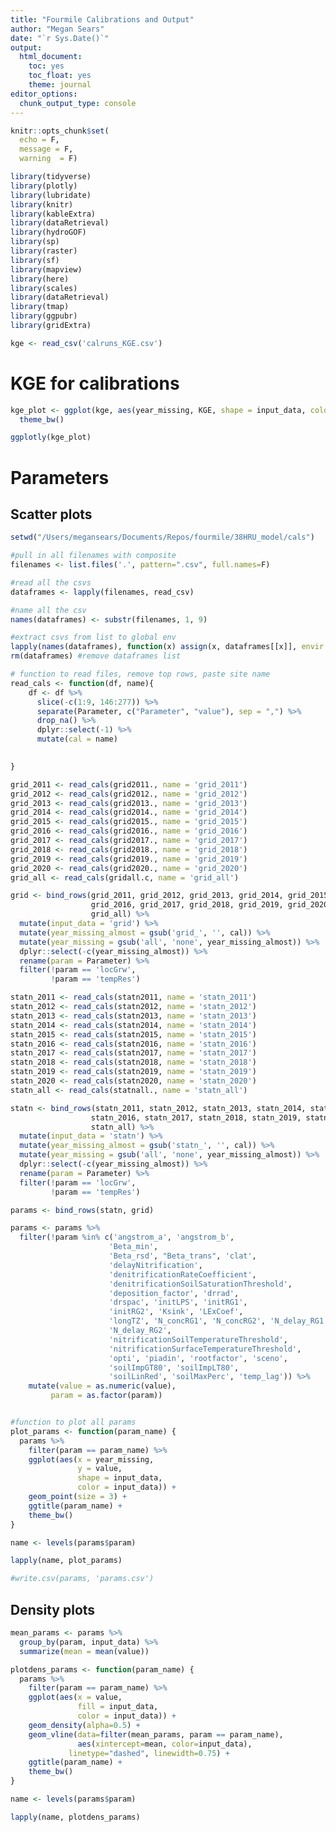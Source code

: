 ```yaml
---
title: "Fourmile Calibrations and Output"
author: "Megan Sears"
date: "`r Sys.Date()`"
output:
  html_document:
    toc: yes
    toc_float: yes
    theme: journal
editor_options:
  chunk_output_type: console
---
```


```r
knitr::opts_chunk$set(
  echo = F,
  message = F, 
  warning  = F)

library(tidyverse)
library(plotly)
library(lubridate)
library(knitr)
library(kableExtra)
library(dataRetrieval)
library(hydroGOF)
library(sp)
library(raster)
library(sf)
library(mapview)
library(here)
library(scales)
library(dataRetrieval)
library(tmap)
library(ggpubr)
library(gridExtra)

```

```r

kge <- read_csv('calruns_KGE.csv')

```

# KGE for calibrations

```r

kge_plot <- ggplot(kge, aes(year_missing, KGE, shape = input_data, color = input_data)) + geom_point(size = 3) +
  theme_bw()

ggplotly(kge_plot)

```

# Parameters

## Scatter plots

```r
setwd("/Users/megansears/Documents/Repos/fourmile/38HRU_model/cals")

#pull in all filenames with composite
filenames <- list.files('.', pattern=".csv", full.names=F)

#read all the csvs
dataframes <- lapply(filenames, read_csv)

#name all the csv
names(dataframes) <- substr(filenames, 1, 9)

#extract csvs from list to global env
lapply(names(dataframes), function(x) assign(x, dataframes[[x]], envir = .GlobalEnv))
rm(dataframes) #remove dataframes list

```


```r

# function to read files, remove top rows, paste site name
read_cals <- function(df, name){
    df <- df %>%
      slice(-c(1:9, 146:277)) %>%
      separate(Parameter, c("Parameter", "value"), sep = ",") %>%
      drop_na() %>%
      dplyr::select(-1) %>% 
      mutate(cal = name)
    

}

grid_2011 <- read_cals(grid2011., name = 'grid_2011')
grid_2012 <- read_cals(grid2012., name = 'grid_2012')
grid_2013 <- read_cals(grid2013., name = 'grid_2013')
grid_2014 <- read_cals(grid2014., name = 'grid_2014')
grid_2015 <- read_cals(grid2015., name = 'grid_2015')
grid_2016 <- read_cals(grid2016., name = 'grid_2016')
grid_2017 <- read_cals(grid2017., name = 'grid_2017')
grid_2018 <- read_cals(grid2018., name = 'grid_2018')
grid_2019 <- read_cals(grid2019., name = 'grid_2019')
grid_2020 <- read_cals(grid2020., name = 'grid_2020')
grid_all <- read_cals(gridall.c, name = 'grid_all')

grid <- bind_rows(grid_2011, grid_2012, grid_2013, grid_2014, grid_2015,
                  grid_2016, grid_2017, grid_2018, grid_2019, grid_2020,
                  grid_all) %>%
  mutate(input_data = 'grid') %>%
  mutate(year_missing_almost = gsub('grid_', '', cal)) %>%
  mutate(year_missing = gsub('all', 'none', year_missing_almost)) %>%
  dplyr::select(-c(year_missing_almost)) %>%
  rename(param = Parameter) %>%
  filter(!param == 'locGrw',
         !param == 'tempRes')

statn_2011 <- read_cals(statn2011, name = 'statn_2011')
statn_2012 <- read_cals(statn2012, name = 'statn_2012')
statn_2013 <- read_cals(statn2013, name = 'statn_2013')
statn_2014 <- read_cals(statn2014, name = 'statn_2014')
statn_2015 <- read_cals(statn2015, name = 'statn_2015')
statn_2016 <- read_cals(statn2016, name = 'statn_2016')
statn_2017 <- read_cals(statn2017, name = 'statn_2017')
statn_2018 <- read_cals(statn2018, name = 'statn_2018')
statn_2019 <- read_cals(statn2019, name = 'statn_2019')
statn_2020 <- read_cals(statn2020, name = 'statn_2020')
statn_all <- read_cals(statnall., name = 'statn_all')

statn <- bind_rows(statn_2011, statn_2012, statn_2013, statn_2014, statn_2015,
                  statn_2016, statn_2017, statn_2018, statn_2019, statn_2020,
                  statn_all) %>%
  mutate(input_data = 'statn') %>%
  mutate(year_missing_almost = gsub('statn_', '', cal)) %>%
  mutate(year_missing = gsub('all', 'none', year_missing_almost)) %>%
  dplyr::select(-c(year_missing_almost)) %>%
  rename(param = Parameter) %>%
  filter(!param == 'locGrw',
         !param == 'tempRes')

params <- bind_rows(statn, grid)

params <- params %>%
  filter(!param %in% c('angstrom_a', 'angstrom_b', 
                      'Beta_min', 
                      'Beta_rsd', "Beta_trans", 'clat', 
                      'delayNitrification',
                      'denitrificationRateCoefficient', 
                      'denitrificationSoilSaturationThreshold',
                      'deposition_factor', 'drrad', 
                      'drspac', 'initLPS', 'initRG1',
                      'initRG2', 'Ksink', 'LExCoef', 
                      'longTZ', 'N_concRG1', 'N_concRG2', 'N_delay_RG1',
                      'N_delay_RG2', 
                      'nitrificationSoilTemperatureThreshold', 
                      'nitrificationSurfaceTemperatureThreshold',
                      'opti', 'piadin', 'rootfactor', 'sceno', 
                      'soilImpGT80', 'soilImpLT80',
                      'soilLinRed', 'soilMaxPerc', 'temp_lag')) %>%
    mutate(value = as.numeric(value),
         param = as.factor(param))


#function to plot all params
plot_params <- function(param_name) {
  params %>%
    filter(param == param_name) %>%
    ggplot(aes(x = year_missing,
               y = value,
               shape = input_data, 
               color = input_data)) + 
    geom_point(size = 3) + 
    ggtitle(param_name) +
    theme_bw()
}

name <- levels(params$param)

lapply(name, plot_params)

#write.csv(params, 'params.csv')

```

## Density plots

```r

mean_params <- params %>%
  group_by(param, input_data) %>%
  summarize(mean = mean(value))

plotdens_params <- function(param_name) {
  params %>%
    filter(param == param_name) %>%
    ggplot(aes(x = value,
               fill = input_data, 
               color = input_data)) + 
    geom_density(alpha=0.5) +
    geom_vline(data=filter(mean_params, param == param_name), 
               aes(xintercept=mean, color=input_data),
             linetype="dashed", linewidth=0.75) +
    ggtitle(param_name) +
    theme_bw()
}

name <- levels(params$param)

lapply(name, plotdens_params)


```

<!-- # Outlet results -->

<!-- ## Hydrograph -->

<!-- ```{r hydrographs, echo = F} -->
<!-- flow <- read_csv('discharge_all.csv') %>% -->
<!--   replace(.==-9999, NA) -->


<!-- flow_pivot <- flow %>% -->
<!--   pivot_longer(!date, names_to = 'cal_run', values_to = 'q_m3s') %>% -->
<!--   mutate(year = as.factor(year(date))) -->


<!-- q <- ggplot(flow_pivot, aes(date, q_m3s, color = cal_run)) + -->
<!--   geom_line() + -->
<!--   scale_color_manual(name="cal_run", values=c('obs' = 'black', -->
<!--                                             "grid_2011"="seagreen", -->
<!--                                             "grid_2012"="seagreen2", -->
<!--                                             "grid_2013"="steelblue", -->
<!--                                             "grid_2014"='dodgerblue', -->
<!--                                             "grid_2015" = "cyan3", -->
<!--                                             'grid_2016' = 'blue', -->
<!--                                             'grid_2017' = 'blue4', -->
<!--                                             'grid_2018' = 'cadetblue', -->
<!--                                             'grid_2019' = 'lightgreen', -->
<!--                                             'grid_2020' = 'olivedrab', -->
<!--                                             'grid_all' = 'steelblue3', -->
<!--                                             "statn_2011"="maroon", -->
<!--                                             "statn_2012"="deeppink4", -->
<!--                                             "statn_2013"="deeppink", -->
<!--                                             "statn_2014"='purple', -->
<!--                                             "statn_2015" = "mediumorchid1", -->
<!--                                             'statn_2016' = 'indianred', -->
<!--                                             'statn_2017' = 'sienna', -->
<!--                                             'statn_2018' = 'salmon2', -->
<!--                                             'statn_2019' = 'mediumpurple1', -->
<!--                                             'statn_2020' = 'violetred', -->
<!--                                             'statn_all' = 'red')) -->

<!-- ggplotly(q) -->

<!-- ``` -->

<!-- ## Annual hydrographs -->

<!-- ```{r cy hydrographs, echo = F} -->

<!-- plotq_cy <- function(calyear) { -->
<!--   {flow_pivot %>% -->
<!--     filter(year == calyear) %>% -->
<!--     ggplot(aes(x = date, -->
<!--                y = q_m3s, -->
<!--                color = cal_run)) + -->
<!--     geom_line() + -->
<!--         scale_color_manual(name="cal_run", values=c('obs' = 'black', -->
<!--                                             "grid_2011"="seagreen",  -->
<!--                                             "grid_2012"="seagreen2",  -->
<!--                                             "grid_2013"="steelblue", -->
<!--                                             "grid_2014"='dodgerblue',  -->
<!--                                             "grid_2015" = "cyan3", -->
<!--                                             'grid_2016' = 'blue', -->
<!--                                             'grid_2017' = 'blue4', -->
<!--                                             'grid_2018' = 'cadetblue', -->
<!--                                             'grid_2019' = 'lightgreen', -->
<!--                                             'grid_2020' = 'olivedrab', -->
<!--                                             'grid_all' = 'steelblue3', -->
<!--                                             "statn_2011"="maroon",  -->
<!--                                             "statn_2012"="deeppink4",  -->
<!--                                             "statn_2013"="deeppink", -->
<!--                                             "statn_2014"='purple',  -->
<!--                                             "statn_2015" = "mediumorchid1", -->
<!--                                             'statn_2016' = 'indianred', -->
<!--                                             'statn_2017' = 'sienna', -->
<!--                                             'statn_2018' = 'salmon2', -->
<!--                                             'statn_2019' = 'mediumpurple1', -->
<!--                                             'statn_2020' = 'violetred', -->
<!--                                             'statn_all' = 'red')) + -->
<!--     ggtitle(calyear) + -->
<!--     theme_bw()} %>% -->
<!--     ggplotly() -->

<!-- } -->

<!-- name <- levels(flow_pivot$year) -->

<!-- try <- lapply(name, plotq_cy) -->

<!-- htmltools::tagList(try) -->

<!-- try -->
<!-- ``` -->

<!-- ## KGE -->

<!-- ### Overall KGE -->

<!-- ```{r kge overall, echo = F} -->

<!-- flow_kge_all <- flow %>% -->
<!--   summarize(grid2011 = KGE(grid_2011, obs), -->
<!--             grid2012 = KGE(grid_2012, obs), -->
<!--             grid2013 = KGE(grid_2013, obs), -->
<!--             grid2014 = KGE(grid_2014, obs), -->
<!--             grid2015 = KGE(grid_2015, obs), -->
<!--             grid2016 = KGE(grid_2016, obs), -->
<!--             grid2017 = KGE(grid_2017, obs), -->
<!--             grid2018 = KGE(grid_2018, obs), -->
<!--             grid2019 = KGE(grid_2019, obs), -->
<!--             grid2020 = KGE(grid_2020, obs), -->
<!--             gridall = KGE(grid_all, obs), -->
<!--             statn2011 = KGE(statn_2011, obs), -->
<!--             statn2012 = KGE(statn_2012, obs), -->
<!--             statn2013 = KGE(statn_2013, obs), -->
<!--             statn2014 = KGE(statn_2014, obs), -->
<!--             statn2015 = KGE(statn_2015, obs), -->
<!--             statn2016 = KGE(statn_2016, obs), -->
<!--             statn2017 = KGE(statn_2017, obs), -->
<!--             statn2018 = KGE(statn_2018, obs), -->
<!--             statn2019 = KGE(statn_2019, obs), -->
<!--             statn2020 = KGE(statn_2020, obs), -->
<!--             statnall = KGE(statn_all, obs)) %>% -->
<!--     mutate_if(is.numeric, -->
<!--             round, -->
<!--             digits = 2) -->

<!-- flow_kge_all <- flow_kge_all %>% -->
<!--   pivot_longer(everything()) %>% -->
<!--   arrange(value) -->

<!-- kable(flow_kge_all) %>% -->
<!--   kable_styling(full_width = F) -->

<!-- ``` -->

<!-- ### KGE by year -->

<!-- ```{r kge by year, echo = F} -->

<!-- flow_year <- flow %>% -->
<!--   mutate(year = year(date)) %>% -->
<!--   group_by(year) %>% -->
<!--   summarize(grid2011 = KGE(grid_2011, obs), -->
<!--             grid2012 = KGE(grid_2012, obs), -->
<!--             grid2013 = KGE(grid_2013, obs), -->
<!--             grid2014 = KGE(grid_2014, obs), -->
<!--             grid2015 = KGE(grid_2015, obs), -->
<!--             grid2016 = KGE(grid_2016, obs), -->
<!--             grid2017 = KGE(grid_2017, obs), -->
<!--             grid2018 = KGE(grid_2018, obs), -->
<!--             grid2019 = KGE(grid_2019, obs), -->
<!--             grid2020 = KGE(grid_2020, obs), -->
<!--             gridall = KGE(grid_all, obs), -->
<!--             statn2011 = KGE(statn_2011, obs), -->
<!--             statn2012 = KGE(statn_2012, obs), -->
<!--             statn2013 = KGE(statn_2013, obs), -->
<!--             statn2014 = KGE(statn_2014, obs), -->
<!--             statn2015 = KGE(statn_2015, obs), -->
<!--             statn2016 = KGE(statn_2016, obs), -->
<!--             statn2017 = KGE(statn_2017, obs), -->
<!--             statn2018 = KGE(statn_2018, obs), -->
<!--             statn2019 = KGE(statn_2019, obs), -->
<!--             statn2020 = KGE(statn_2020, obs), -->
<!--             statnall = KGE(statn_all, obs)) %>% -->
<!--     mutate_if(is.numeric, -->
<!--             round, -->
<!--             digits = 2) -->

<!-- flow_kge <- flow_year %>% -->
<!--   pivot_longer(!year, names_to = 'model_run', values_to = 'kge') %>% -->
<!--   pivot_wider(names_from = 'year', values_from = 'kge') -->

<!-- flow_kge %>% -->
<!--   kable(.) %>% -->
<!--   kable_styling() -->


<!-- flow_plot <- flow_year %>% -->
<!--   pivot_longer(!year, names_to = 'model_run', values_to = 'kge') %>% -->
<!--   mutate(year = as.factor(year)) -->


<!-- kge_plot_cy <- ggplot(flow_plot, aes(year, kge, color = model_run)) +  -->
<!--   geom_point(size = 3) + -->
<!--   scale_color_manual(name="model_run", values=c("grid2011"="seagreen",  -->
<!--                                             "grid2012"="seagreen2",  -->
<!--                                             "grid2013"="steelblue", -->
<!--                                             "grid2014"='dodgerblue',  -->
<!--                                             "grid2015" = "cyan3", -->
<!--                                             'grid2016' = 'blue', -->
<!--                                             'grid2017' = 'blue4', -->
<!--                                             'grid2018' = 'cadetblue', -->
<!--                                             'grid2019' = 'lightgreen', -->
<!--                                             'grid2020' = 'olivedrab', -->
<!--                                             'gridall' = 'steelblue3', -->
<!--                                             "statn2011"="maroon",  -->
<!--                                             "statn2012"="deeppink4",  -->
<!--                                             "statn2013"="deeppink", -->
<!--                                             "statn2014"='purple',  -->
<!--                                             "statn2015" = "mediumorchid1", -->
<!--                                             'statn2016' = 'indianred', -->
<!--                                             'statn2017' = 'sienna', -->
<!--                                             'statn2018' = 'salmon2', -->
<!--                                             'statn2019' = 'mediumpurple1', -->
<!--                                             'statn2020' = 'violetred', -->
<!--                                             'statnall' = 'red')) + -->
<!--   theme_bw() -->

<!-- ggplotly(kge_plot_cy) -->


<!-- ``` -->

<!-- ### Annual KGE plots -->

<!-- ```{r wy plots, echo = F} -->

<!-- plot_kge <- function(calyear) { -->
<!--   flow_plot %>% -->
<!--     filter(year == calyear) %>% -->
<!--     ggplot(aes(x = model_run, -->
<!--                y = kge)) + -->
<!--     geom_col() + -->
<!--     ggtitle(calyear) + -->
<!--     theme_bw() + -->
<!--     theme(axis.text.x = element_text(angle = 45, hjust=1)) -->
<!-- } -->

<!-- name <- levels(flow_plot$year) -->

<!-- lapply(name, plot_kge) -->

<!-- ``` -->

<!-- # Ensembles -->

<!-- ## Hydrograph -->

<!-- ```{r boulder cr gage, echo = F} -->

<!-- #pull in Boulder Creek @ N 75th gage -->

<!-- bouldcr <- readNWISdv(siteNumbers = "06730200", -->
<!--                           parameterCd = "00060",  -->
<!--                           startDate = "2011-01-01",  -->
<!--                           endDate = "2020-12-31")  %>% -->
<!--   dplyr::select(date = Date, -->
<!--          q_cfs = X_00060_00003) %>% -->
<!--   mutate(bouldcr = q_cfs/35.3146662) %>% -->
<!--   dplyr::select(-q_cfs) %>% -->
<!--   mutate(year = year(date)) -->

<!-- ``` -->

<!-- ```{r ensemble hydrographs, echo = F} -->

<!-- ensem <- flow %>% -->
<!--   rowwise() %>% -->
<!--   mutate(grid_ensemble = mean(c(grid_2011, grid_2012, -->
<!--                                 grid_2013, grid_2014, -->
<!--                                 grid_2015, grid_2016, -->
<!--                                 grid_2017, grid_2018, -->
<!--                                 grid_2019, grid_2020)), -->
<!--          statn_ensemble = mean(c(statn_2011, statn_2012, -->
<!--                                  statn_2013, statn_2014, -->
<!--                                  statn_2015, statn_2016, -->
<!--                                  statn_2017, statn_2018, -->
<!--                                  statn_2019, statn_2020)), -->
<!--          all_ensemble = mean(c(grid_2011, grid_2012, -->
<!--                                grid_2013, grid_2014, -->
<!--                                grid_2015, grid_2016, -->
<!--                                grid_2017, grid_2018, -->
<!--                                grid_2019, grid_2020, -->
<!--                                statn_2011, statn_2012, -->
<!--                                statn_2013, statn_2014, -->
<!--                                statn_2015, statn_2016, -->
<!--                                statn_2017, statn_2018, -->
<!--                                statn_2019, statn_2020, -->
<!--                                grid_all, statn_all))) %>% -->
<!--   dplyr::select(date, grid_ensemble, statn_ensemble,  -->
<!--          all_ensemble, grid_all,  -->
<!--          statn_all, obs)  -->

<!-- ensem_pivot <- ensem %>% -->
<!--   pivot_longer(!date, names_to = 'cal_run', values_to = 'q_m3s') %>% -->
<!--   mutate(year = as.factor(year(date))) -->


<!-- q_ensemble <- ggplot(ensem_pivot, aes(date, q_m3s, color = cal_run)) + -->
<!--   geom_line() + -->
<!--   scale_color_manual(name="cal_run", values=c('obs'='black', -->
<!--                                             "grid_ensemble"="maroon",  -->
<!--                                             "statn_ensemble"="darkturquoise",  -->
<!--                                             "grid_all"="purple1", -->
<!--                                             "statn_all"='springgreen4',  -->
<!--                                             "all_ensemble" = "orange")) + -->
<!--   geom_line(data = bouldcr, aes(date, bouldcr/10), color = 'darkgrey') + -->
<!--   scale_y_continuous(name = 'Q_m3s', -->
<!--                     sec.axis = sec_axis(~.*10, name='BoulderCr_cms')) + -->
<!--   theme_bw() -->


<!-- ggplotly(q_ensemble) %>% -->
<!--   add_lines(data=bouldcr, x=~date, y=~bouldcr, colors=NULL, yaxis="y2",  -->
<!--               inherit=FALSE, showlegend = FALSE) %>% -->
<!--   layout(yaxis2 = list(overlaying = "y", side = "right", -->
<!--                        color = 'darkgray', -->
<!--                        title = "BoulderCr_cms"), -->
<!--          legend = list(x = 1.1, y = 0.95)) -->

<!-- ``` -->

<!-- ## Annual hydrographs -->

<!-- ```{r hydrogs by cy, echo = F} -->

<!-- plotqensem_cy <- function(calyear) { -->
<!--   {ensem_pivot %>% -->
<!--     filter(year == calyear) %>% -->
<!--     ggplot(aes(x = date, -->
<!--                y = q_m3s, -->
<!--                color = cal_run)) + -->
<!--     geom_line() + -->
<!--     scale_color_manual(name="cal_run", values=c('obs' = 'black', -->
<!--                                             "grid_ensemble"="maroon",  -->
<!--                                             "statn_ensemble"="darkturquoise",  -->
<!--                                             "grid_all"="purple1", -->
<!--                                             "statn_all"='springgreen4',  -->
<!--                                             "all_ensemble" = "orange")) + -->
<!--     ggtitle(calyear) + -->
<!--     theme_bw() -->
<!--     } %>% -->
<!--     ggplotly() -->
<!-- } -->

<!-- name <- levels(ensem_pivot$year) -->

<!-- try <- lapply(name, plotqensem_cy) -->

<!-- htmltools::tagList(try) -->

<!-- try -->

<!-- ``` -->

<!-- ## KGE -->

<!-- ### KGE for ensembles (entire period) -->

<!-- ```{r ensemble kge, echo = F} -->

<!-- ensem_kge_all <- ensem %>% -->
<!--   ungroup() %>% -->
<!--   summarize(grid_ensemble = KGE(grid_ensemble, obs), -->
<!--             statn_ensemble = KGE(statn_ensemble, obs), -->
<!--             all_ensemble = KGE(all_ensemble, obs), -->
<!--             grid_all = KGE(grid_all, obs), -->
<!--             statn_all = KGE(statn_all, obs)) %>% -->
<!--     mutate_if(is.numeric, -->
<!--             round, -->
<!--             digits = 2) -->

<!-- kable(ensem_kge_all) %>% -->
<!--   kable_styling(full_width = F) -->


<!-- ``` -->

<!-- ### Annual KGEs for ensembles -->

<!-- ```{r annual kge ensemble, echo = F} -->

<!-- yr_kge_ensem <- ensem %>% -->
<!--   ungroup() %>% -->
<!--   mutate(year = year(date)) %>% -->
<!--   group_by(year) %>% -->
<!--   summarize(grid_ensemble = KGE(grid_ensemble, obs), -->
<!--             statn_ensemble = KGE(statn_ensemble, obs), -->
<!--             all_ensemble = KGE(all_ensemble, obs), -->
<!--             grid_all = KGE(grid_all, obs), -->
<!--             statn_all = KGE(statn_all, obs)) %>% -->
<!--     mutate_if(is.numeric, -->
<!--             round, -->
<!--             digits = 2) -->

<!-- yr_kge_table <- yr_kge_ensem %>% -->
<!--   pivot_longer(!year, names_to = 'model_run', values_to = 'kge') %>% -->
<!--   pivot_wider(names_from = 'year', values_from = 'kge') -->

<!-- yr_kge_table %>% -->
<!--   kable(.) %>% -->
<!--   kable_styling() -->

<!-- yr_kge_plot <- yr_kge_ensem %>% -->
<!--   pivot_longer(!year, names_to = 'model_run', values_to = 'kge') %>% -->
<!--   mutate(year = as.factor(year)) -->

<!-- #plot annual kge vals for ensembles -->
<!-- plot_kge_yr_ensem <- function(calyear) { -->
<!--   yr_kge_plot %>% -->
<!--     filter(year == calyear) %>% -->
<!--     ggplot(aes(x = model_run, -->
<!--                y = kge)) + -->
<!--     geom_col() + -->
<!--     ggtitle(calyear) + -->
<!--     theme_bw() + -->
<!--     theme(axis.text.x = element_text(angle = 45, hjust=1)) -->
<!-- } -->

<!-- name <- levels(yr_kge_plot$year) -->

<!-- lapply(name, plot_kge_yr_ensem) -->


<!-- ``` -->

<!-- ### Monthly KGEs for ensembles -->

<!-- ```{r monthly kge ensemble, echo = F} -->

<!-- mo_kge <- ensem %>% -->
<!--   ungroup() %>% -->
<!--   drop_na() %>%  -->
<!--   mutate(month = month(date)) %>% -->
<!--   group_by(month) %>% -->
<!--   summarize(grid_ensemble = KGE(grid_ensemble, obs), -->
<!--             statn_ensemble = KGE(statn_ensemble, obs), -->
<!--             all_ensemble = KGE(all_ensemble, obs), -->
<!--             grid_all = KGE(grid_all, obs), -->
<!--             statn_all = KGE(statn_all, obs)) %>% -->
<!--     mutate_if(is.numeric, -->
<!--             round, -->
<!--             digits = 2) -->

<!-- kable(mo_kge) %>% -->
<!--   kable_styling(full_width = F) -->

<!-- mo_pivot <- mo_kge %>% -->
<!--   pivot_longer(!month, names_to = 'cal_run', values_to = 'KGE') %>% -->
<!--   drop_na() -->

<!-- kge_plot_mo <- ggplot(mo_pivot, aes(month, KGE, color = cal_run)) + geom_point(size = 3) + -->
<!--     scale_color_manual(name="cal_run", values=c("grid_ensemble"="maroon",  -->
<!--                                             "statn_ensemble"="darkturquoise",  -->
<!--                                             "grid_all"="purple1", -->
<!--                                             "statn_all"='springgreen4',  -->
<!--                                             "all_ensemble" = "orange")) + -->
<!--   theme_bw() -->

<!-- ggplotly(kge_plot_mo) -->

<!-- ``` -->

<!-- ## RMSE -->

<!-- ### Ensemble RMSE for entire period -->

<!-- ```{r ensemble rmse, echo = F} -->

<!-- ensem_rmse_all <- ensem %>% -->
<!--   ungroup() %>% -->
<!--   summarize(grid_ensemble = rmse(grid_ensemble, obs), -->
<!--             statn_ensemble = rmse(statn_ensemble, obs), -->
<!--             all_ensemble = rmse(all_ensemble, obs), -->
<!--             grid_all = rmse(grid_all, obs), -->
<!--             statn_all = rmse(statn_all, obs)) %>% -->
<!--     mutate_if(is.numeric, -->
<!--             round, -->
<!--             digits = 4) -->

<!-- kable(ensem_rmse_all) %>% -->
<!--   kable_styling(full_width = F) -->

<!-- ``` -->

<!-- ### Annual RMSE for ensembles -->

<!-- ```{r annual rmse ensem, echo = F} -->

<!-- yr_rmse_ensem <- ensem %>% -->
<!--   ungroup() %>% -->
<!--   mutate(year = year(date)) %>% -->
<!--   group_by(year) %>% -->
<!--   summarize(grid_ensemble = rmse(grid_ensemble, obs), -->
<!--             statn_ensemble = rmse(statn_ensemble, obs), -->
<!--             all_ensemble = rmse(all_ensemble, obs), -->
<!--             grid_all = rmse(grid_all, obs), -->
<!--             statn_all = rmse(statn_all, obs)) %>% -->
<!--     mutate_if(is.numeric, -->
<!--             round, -->
<!--             digits = 4) -->

<!-- yr_rmse_table <- yr_rmse_ensem %>% -->
<!--   pivot_longer(!year, names_to = 'model_run', values_to = 'rmse') %>% -->
<!--   pivot_wider(names_from = 'year', values_from = 'rmse') -->

<!-- yr_rmse_table %>% -->
<!--   kable(.) %>% -->
<!--   kable_styling() -->

<!-- yr_rmse_plot <- yr_rmse_ensem %>% -->
<!--   pivot_longer(!year, names_to = 'model_run', values_to = 'rmse') %>% -->
<!--   mutate(year = as.factor(year)) -->

<!-- #plot annual rmse vals for ensembles -->
<!-- plot_rmse_yr_ensem <- function(calyear) { -->
<!--   yr_rmse_plot %>% -->
<!--     filter(year == calyear) %>% -->
<!--     ggplot(aes(x = model_run, -->
<!--                y = rmse)) + -->
<!--     geom_col() + -->
<!--     ggtitle(calyear) + -->
<!--     theme_bw() + -->
<!--     theme(axis.text.x = element_text(angle = 45, hjust=1)) -->
<!-- } -->

<!-- name <- levels(yr_rmse_plot$year) -->

<!-- lapply(name, plot_rmse_yr_ensem) -->


<!-- ``` -->

<!-- ### Monthly RMSEs for ensembles -->

<!-- ```{r month ensem rmse, echo = F} -->

<!-- mo_rmse <- ensem %>% -->
<!--   ungroup() %>% -->
<!--   drop_na() %>%  -->
<!--   mutate(month = month(date)) %>% -->
<!--   group_by(month) %>% -->
<!--   summarize(grid_ensemble = rmse(grid_ensemble, obs), -->
<!--             statn_ensemble = rmse(statn_ensemble, obs), -->
<!--             all_ensemble = rmse(all_ensemble, obs), -->
<!--             grid_all = rmse(grid_all, obs), -->
<!--             statn_all = rmse(statn_all, obs)) %>% -->
<!--     mutate_if(is.numeric, -->
<!--             round, -->
<!--             digits = 4) -->

<!-- kable(mo_rmse) %>% -->
<!--   kable_styling(full_width = F) -->

<!-- mo_pivot2 <- mo_rmse %>% -->
<!--   pivot_longer(!month, names_to = 'cal_run', values_to = 'RMSE') %>% -->
<!--   drop_na() -->

<!-- rmse_plot_mo <- ggplot(mo_pivot2, aes(month, RMSE, color = cal_run)) + geom_point(size = 3) + -->
<!--     scale_color_manual(name="cal_run", values=c("grid_ensemble"="maroon",  -->
<!--                                             "statn_ensemble"="darkturquoise",  -->
<!--                                             "grid_all"="purple1", -->
<!--                                             "statn_all"='springgreen4',  -->
<!--                                             "all_ensemble" = "orange")) + -->
<!--   theme_bw() -->

<!-- ggplotly(rmse_plot_mo) -->

<!-- ``` -->

<!-- ## NSE -->

<!-- ### Ensemble NSE for entire period -->

<!-- ```{r nse all, echo = F} -->

<!-- ensem_nse_all <- ensem %>% -->
<!--   ungroup() %>% -->
<!--   summarize(grid_ensemble = NSE(grid_ensemble, obs), -->
<!--             statn_ensemble = NSE(statn_ensemble, obs), -->
<!--             all_ensemble = NSE(all_ensemble, obs), -->
<!--             grid_all = NSE(grid_all, obs), -->
<!--             statn_all = NSE(statn_all, obs)) %>% -->
<!--     mutate_if(is.numeric, -->
<!--             round, -->
<!--             digits = 2) -->

<!-- kable(ensem_nse_all) %>% -->
<!--   kable_styling(full_width = F) -->


<!-- ``` -->

<!-- ### Annual NSE for ensembles -->

<!-- ```{r annual nse, echo = F} -->

<!-- yr_nse_ensem <- ensem %>% -->
<!--   ungroup() %>% -->
<!--   mutate(year = year(date)) %>% -->
<!--   group_by(year) %>% -->
<!--   summarize(grid_ensemble = NSE(grid_ensemble, obs), -->
<!--             statn_ensemble = NSE(statn_ensemble, obs), -->
<!--             all_ensemble = NSE(all_ensemble, obs), -->
<!--             grid_all = NSE(grid_all, obs), -->
<!--             statn_all = NSE(statn_all, obs)) %>% -->
<!--     mutate_if(is.numeric, -->
<!--             round, -->
<!--             digits = 4) -->

<!-- yr_nse_table <- yr_nse_ensem %>% -->
<!--   pivot_longer(!year, names_to = 'model_run', values_to = 'nse') %>% -->
<!--   pivot_wider(names_from = 'year', values_from = 'nse') -->

<!-- yr_nse_table %>% -->
<!--   kable(.) %>% -->
<!--   kable_styling() -->

<!-- yr_nse_plot <- yr_nse_ensem %>% -->
<!--   pivot_longer(!year, names_to = 'model_run', values_to = 'nse') %>% -->
<!--   mutate(year = as.factor(year)) -->

<!-- #plot annual nse vals for ensembles -->
<!-- plot_nse_yr_ensem <- function(calyear) { -->
<!--   yr_nse_plot %>% -->
<!--     filter(year == calyear) %>% -->
<!--     ggplot(aes(x = model_run, -->
<!--                y = nse)) + -->
<!--     geom_col() + -->
<!--     ggtitle(calyear) + -->
<!--     theme_bw() + -->
<!--     theme(axis.text.x = element_text(angle = 45, hjust=1)) -->
<!-- } -->

<!-- name <- levels(yr_nse_plot$year) -->

<!-- lapply(name, plot_nse_yr_ensem) -->

<!-- ``` -->

<!-- ### Monthly NSE for ensembles -->

<!-- ```{r monthly rmse, echo =F} -->

<!-- mo_nse <- ensem %>% -->
<!--   ungroup() %>% -->
<!--   drop_na() %>%  -->
<!--   mutate(month = month(date)) %>% -->
<!--   group_by(month) %>% -->
<!--   summarize(grid_ensemble = NSE(grid_ensemble, obs), -->
<!--             statn_ensemble = NSE(statn_ensemble, obs), -->
<!--             all_ensemble = NSE(all_ensemble, obs), -->
<!--             grid_all = NSE(grid_all, obs), -->
<!--             statn_all = NSE(statn_all, obs)) %>% -->
<!--     mutate_if(is.numeric, -->
<!--             round, -->
<!--             digits = 4) -->

<!-- kable(mo_nse) %>% -->
<!--   kable_styling(full_width = F) -->

<!-- mo_pivot2 <- mo_nse %>% -->
<!--   pivot_longer(!month, names_to = 'cal_run', values_to = 'nse') %>% -->
<!--   drop_na() -->

<!-- nse_plot_mo <- ggplot(mo_pivot2, aes(month, nse, color = cal_run)) + geom_point(size = 3) + -->
<!--   theme_bw() + -->
<!--   scale_color_manual(name="cal_run", values=c("grid_ensemble"="maroon",  -->
<!--                                             "statn_ensemble"="darkturquoise",  -->
<!--                                             "grid_all"="purple1", -->
<!--                                             "statn_all"='springgreen4',  -->
<!--                                             "all_ensemble" = "orange"))  -->

<!-- ggplotly(nse_plot_mo) -->

<!-- ``` -->

<!-- ## Percent bias -->

<!-- Positive values indicate model overestimation and negative values model underestimation. -->

<!-- ### Ensemble pbias for entire period -->

<!-- ```{r pbias all, echo = F} -->

<!-- ensem_pbias_all <- ensem %>% -->
<!--   ungroup() %>% -->
<!--   summarize(grid_ensemble = pbias(grid_ensemble, obs), -->
<!--             statn_ensemble = pbias(statn_ensemble, obs), -->
<!--             all_ensemble = pbias(all_ensemble, obs), -->
<!--             grid_all = pbias(grid_all, obs), -->
<!--             statn_all = pbias(statn_all, obs)) -->

<!-- kable(ensem_pbias_all) %>% -->
<!--   kable_styling(full_width = F) -->


<!-- ``` -->

<!-- ### Annual pbias for ensembles -->

<!-- ```{r annualpbias, echo = F} -->

<!-- yr_pbias_ensem <- ensem %>% -->
<!--   ungroup() %>% -->
<!--   mutate(year = year(date)) %>% -->
<!--   group_by(year) %>% -->
<!--   summarize(grid_ensemble = pbias(grid_ensemble, obs), -->
<!--             statn_ensemble = pbias(statn_ensemble, obs), -->
<!--             all_ensemble = pbias(all_ensemble, obs), -->
<!--             grid_all = pbias(grid_all, obs), -->
<!--             statn_all = pbias(statn_all, obs)) -->

<!-- yr_pbias_table <- yr_pbias_ensem %>% -->
<!--   pivot_longer(!year, names_to = 'model_run', values_to = 'pbias') %>% -->
<!--   pivot_wider(names_from = 'year', values_from = 'pbias') -->

<!-- yr_pbias_table %>% -->
<!--   kable(.) %>% -->
<!--   kable_styling() -->

<!-- yr_pbias_plot <- yr_pbias_ensem %>% -->
<!--   pivot_longer(!year, names_to = 'model_run', values_to = 'pbias') %>% -->
<!--   mutate(year = as.factor(year)) -->

<!-- #plot annual pbias vals for ensembles -->
<!-- plot_pbias_yr_ensem <- function(calyear) { -->
<!--   yr_pbias_plot %>% -->
<!--     filter(year == calyear) %>% -->
<!--     ggplot(aes(x = model_run, -->
<!--                y = pbias)) + -->
<!--     geom_col() + -->
<!--     ggtitle(calyear) + -->
<!--     theme_bw() + -->
<!--     theme(axis.text.x = element_text(angle = 45, hjust=1)) -->
<!-- } -->

<!-- name <- levels(yr_pbias_plot$year) -->

<!-- lapply(name, plot_pbias_yr_ensem) -->

<!-- ``` -->

<!-- ### Monthly pbias for ensembles -->

<!-- ```{r monthly pbias, echo =F} -->

<!-- mo_pbias <- ensem %>% -->
<!--   ungroup() %>% -->
<!--   drop_na() %>%  -->
<!--   mutate(month = month(date)) %>% -->
<!--   group_by(month) %>% -->
<!--   summarize(grid_ensemble = pbias(grid_ensemble, obs), -->
<!--             statn_ensemble = pbias(statn_ensemble, obs), -->
<!--             all_ensemble = pbias(all_ensemble, obs), -->
<!--             grid_all = pbias(grid_all, obs), -->
<!--             statn_all = pbias(statn_all, obs)) %>% -->
<!--     mutate_if(is.numeric, -->
<!--             round, -->
<!--             digits = 4) -->

<!-- kable(mo_pbias) %>% -->
<!--   kable_styling(full_width = F) -->

<!-- mo_pivot2 <- mo_pbias %>% -->
<!--   pivot_longer(!month, names_to = 'cal_run', values_to = 'pbias') %>% -->
<!--   drop_na() -->

<!-- pbias_plot_mo <- ggplot(mo_pivot2, aes(month, pbias, color = cal_run)) +  -->
<!--   geom_point(size = 3) + -->
<!--   scale_color_manual(name="cal_run", values=c("grid_ensemble"="maroon",  -->
<!--                                             "statn_ensemble"="darkturquoise",  -->
<!--                                             "grid_all"="purple1", -->
<!--                                             "statn_all"='springgreen4',  -->
<!--                                             "all_ensemble" = "orange")) + -->
<!--   theme_bw() -->

<!-- ggplotly(pbias_plot_mo) -->

<!-- ``` -->

<!-- ## Cumulative Q -->

<!-- ```{r cumq, echo = F} -->

<!-- ensem_cumq <- ensem %>% -->
<!--   mutate(month = month(date)) %>% -->
<!--   filter(month %in% c(4:9)) %>% -->
<!--   dplyr::select(-month) %>%  -->
<!--   pivot_longer(!date, names_to = 'cal_run', values_to = 'q_m3s') %>% -->
<!--   group_by(cal_run, year(date)) %>% -->
<!--   mutate(cumsum = cumsum(replace_na(q_m3s, 0))) %>% -->
<!--   rename(year = 4) %>% -->
<!--   mutate(year = as.factor(year)) %>% -->
<!--   ungroup() -->

<!-- #plot annual cumulative Q vals for ensembles -->
<!-- plot_cumulq_yr_ensem <- function(calyear) { -->
<!--   {ensem_cumq %>% -->
<!--     filter(year == calyear) %>% -->
<!--     ggplot(aes(x = date, -->
<!--                y = cumsum, -->
<!--                color = cal_run)) + -->
<!--     geom_line() + -->
<!--     scale_color_manual(name="cal_run", values=c("obs"="black", -->
<!--                                              "grid_ensemble"="maroon",  -->
<!--                                             "statn_ensemble"="darkturquoise",  -->
<!--                                             "grid_all"="purple1", -->
<!--                                             "statn_all"='springgreen4',  -->
<!--                                             "all_ensemble" = "orange")) + -->
<!--     ggtitle(calyear) + -->
<!--     theme_bw() + -->
<!--     labs(y = 'cumulative Q (m3s)')} %>% -->
<!--     ggplotly() -->
<!-- } -->

<!-- name <- levels(ensem_cumq$year) -->

<!-- cumulative_plots <- lapply(name, plot_cumulq_yr_ensem) -->

<!-- htmltools::tagList(cumulative_plots) -->

<!-- cumulative_plots -->

<!-- ``` -->

<!-- ## Percentiles -->

<!-- ```{r percentiles, echo = F} -->


<!-- quantile_calc <- function(x, probs, date) { -->
<!--   tibble(x = quantile(x, probs), probs = probs, -->
<!--          date = date[x = quantile(x, probs)]) -->
<!-- } -->


<!-- percent <- ensem_cumq %>% -->
<!--   group_by(year, cal_run) %>% -->
<!--   summarize(quantile_calc(cumsum, c(0.25, 0.5, 0.75), date)) %>% -->
<!--   mutate(date = as.Date(date)) %>% -->
<!--   mutate(probs = as.factor(probs)) -->

<!-- ### -->
<!-- quantile_cal <- function(data, prob) { -->
<!--   data %>% -->
<!--     dplyr::group_by(cal_run, year) %>% -->
<!--     mutate(quantile = paste0(prob), -->
<!--            value = quantile(cumsum, prob)) %>% -->
<!--     group_by(cal_run, year, quantile) %>%  -->
<!--     filter(cumsum >= value) %>% -->
<!--     filter(date == min(date)) -->
<!--   } -->

<!-- quantiles <- c(0.25, 0.5, 0.75) -->

<!-- quants <- quantiles %>% -->
<!--   map(~ quantile_cal(data = ensem_cumq, prob = .)) %>% -->
<!--   bind_rows() -->
<!-- #### -->


<!-- #plot percentiles -->
<!-- plot_perc_ensem <- function(perc) { -->
<!--   {percent %>% -->
<!--     filter(probs == perc) %>% -->
<!--     ggplot(aes(x = year, -->
<!--                y = x, -->
<!--                color = cal_run)) + -->
<!--     geom_point(size=3) + -->
<!--     scale_color_manual(name="cal_run", values=c("obs"="black", -->
<!--                                              "grid_ensemble"="maroon",  -->
<!--                                             "statn_ensemble"="darkturquoise",  -->
<!--                                             "grid_all"="purple1", -->
<!--                                             "statn_all"='springgreen4',  -->
<!--                                             "all_ensemble" = "orange")) + -->
<!--     ggtitle(perc) + -->
<!--     ylab('Streamflow (cms)') + -->
<!--     theme_bw()} %>% -->
<!--     ggplotly() -->
<!-- } -->

<!-- name <- levels(percent$probs) -->

<!-- perc_plots <- lapply(name, plot_perc_ensem) -->

<!-- htmltools::tagList(perc_plots) -->

<!-- perc_plots -->

<!-- ``` -->

<!-- ## Max Q prior to April 1 -->

<!-- ```{r early max q, echo = F} -->

<!-- ensem_bould <- left_join(ensem, bouldcr, by = 'date') %>% -->
<!--   pivot_longer(!c(date, year), names_to = 'source', values_to = 'q_m3s') %>% -->
<!--   mutate(month = month(date)) %>% -->
<!--   filter(month %in% 3) %>% -->
<!--   group_by(source, year) %>% -->
<!--   slice_max(q_m3s, n=1) -->

<!-- early_peakq <- ensem_bould %>% -->
<!--   mutate(doy = yday(date)) %>% -->
<!--   dplyr::select(c(doy, source, q_m3s, year)) %>% -->
<!--   drop_na() %>%  -->
<!--   pivot_wider(names_from = 'source', values_from = c('q_m3s', 'doy')) -->


<!-- marpeakq <- ggplot(early_peakq, aes(x = doy_bouldcr)) + -->
<!--   geom_point(aes(y = doy_all_ensemble, shape = "all_ensemble",  -->
<!--                  color = 'all_ensemble'), size=2.5) + -->
<!--   geom_point(aes(y = doy_grid_all, shape = 'grid_all',  -->
<!--                  color = 'grid_all'), size=2.5) + -->
<!--   geom_point(aes(y = doy_grid_ensemble, shape = 'grid_ensemble',  -->
<!--                  color = 'grid_ensemble'), size=2.5) + -->
<!--   geom_point(aes(y = doy_statn_all, shape = 'statn_all',  -->
<!--                  color = 'statn_all'), size=2.5) + -->
<!--   geom_point(aes(y = doy_statn_ensemble, shape = 'statn_ensemble',  -->
<!--                  color = 'statn_ensemble'), size=2.5) + -->
<!--   geom_abline(intercept = 0, slope = 1, size=1, color='black') + -->
<!--   labs(x = "Boulder Creek DOY for March Peak Q",  -->
<!--        y = 'DOY for March Peak Q') + -->
<!--   theme_bw() + -->
<!--   scale_shape_manual(name="source", values=c("all_ensemble"=15,  -->
<!--                                             "grid_all"=16,  -->
<!--                                             "grid_ensemble"=17, -->
<!--                                             "statn_all"=18,  -->
<!--                                             "statn_ensemble" = 8)) + -->
<!--     scale_color_manual(name="source", values=c("all_ensemble"='orange',  -->
<!--                                             "grid_all"='purple1',  -->
<!--                                             "grid_ensemble"='maroon', -->
<!--                                             "statn_all"='springgreen4',  -->
<!--                                             "statn_ensemble" = 'darkturquoise')) + -->
<!--   ggtitle('DOY of peak Q in March') -->

<!-- ggplotly(marpeakq) -->


<!-- # ggplot(early_peakq, aes(doy_bouldcr, doy_grid_all)) + -->
<!-- #   geom_point(size=2.5) + -->
<!-- #   geom_abline(intercept = 0, slope = 1, size=1, color='red') + -->
<!-- #   theme_bw() + -->
<!-- #   ggtitle('DOY of peak Q prior to April 1st - Grid All') -->
<!-- #  -->
<!-- #  -->
<!-- # ggplot(early_peakq, aes(doy_bouldcr, doy_grid_ensemble)) + -->
<!-- #   geom_point(size=2.5) + -->
<!-- #   geom_abline(intercept = 0, slope = 1, size=1, color='red') + -->
<!-- #   theme_bw() + -->
<!-- #   ggtitle('DOY of peak Q prior to April 1st - Grid Ensemble') -->
<!-- #  -->
<!-- #  -->
<!-- # ggplot(early_peakq, aes(doy_bouldcr, doy_statn_all)) + -->
<!-- #   geom_point(size=2.5) + -->
<!-- #   geom_abline(intercept = 0, slope = 1, size=1, color='red') + -->
<!-- #   theme_bw() + -->
<!-- #   ggtitle('DOY of peak Q prior to April 1st - Station All') -->
<!-- #  -->
<!-- #  -->
<!-- # ggplot(early_peakq, aes(doy_bouldcr, doy_statn_ensemble)) + -->
<!-- #   geom_point(size=2.5) + -->
<!-- #   geom_abline(intercept = 0, slope = 1, size=1, color='red') + -->
<!-- #   theme_bw() + -->
<!-- #   ggtitle('DOY of peak Q prior to April 1st - Station Ensemble') -->

<!-- early_peakq_table <- ensem_bould %>% -->
<!--   mutate(doy = yday(date)) %>% -->
<!--   dplyr::arrange(date) -->

<!-- kable(early_peakq_table) %>% -->
<!--   kable_styling(full_width = F) %>%  -->
<!--   scroll_box(width = "100%", height = "500px") -->

<!-- bouldcr3 <- bouldcr %>% -->
<!--   mutate(month = month(date)) %>% -->
<!--   filter(month == 3, year == 2011) -->

<!-- test1 <- ensem_pivot %>% -->
<!--   mutate(month = month(date)) %>% -->
<!--   filter(year == 2011, -->
<!--          month == 3) %>%  -->
<!--   ggplot(aes(date, q_m3s, color = cal_run)) + -->
<!--   geom_line() + -->
<!--   scale_color_manual(name="cal_run", values=c('obs'='black', -->
<!--                                             "grid_ensemble"="maroon",  -->
<!--                                             "statn_ensemble"="darkturquoise",  -->
<!--                                             "grid_all"="purple1", -->
<!--                                             "statn_all"='springgreen4',  -->
<!--                                             "all_ensemble" = "orange")) + -->
<!--   geom_line(data = bouldcr3, aes(date, bouldcr/10), color = 'darkgrey') + -->
<!--   scale_y_continuous(name = 'Q_m3s', -->
<!--                     sec.axis = sec_axis(~.*10, name='BoulderCr_cms')) + -->
<!--   theme_bw() + -->
<!--   ggtitle('March 2011') -->

<!-- ggplotly(test1) %>% -->
<!--   add_lines(data=bouldcr, x=~date, y=~bouldcr, colors=NULL, yaxis="y2",  -->
<!--               inherit=FALSE, showlegend = FALSE) %>% -->
<!--   layout(yaxis2 = list(overlaying = "y", side = "right", -->
<!--                        color = 'darkgray', -->
<!--                        title = "BoulderCr_cms"), -->
<!--          legend = list(x = 1.1, y = 0.95)) -->

<!-- ################################################ -->

<!-- bouldcr3_2 <- bouldcr %>% -->
<!--   mutate(month = month(date)) %>% -->
<!--   filter(month == 3, year == 2019) -->

<!-- test2 <- ensem_pivot %>% -->
<!--   mutate(month = month(date)) %>% -->
<!--   filter(year == 2019, -->
<!--          month == 3) %>%  -->
<!--   ggplot(aes(date, q_m3s, color = cal_run)) + -->
<!--   geom_line() + -->
<!--   scale_color_manual(name="cal_run", values=c('obs'='black', -->
<!--                                             "grid_ensemble"="maroon",  -->
<!--                                             "statn_ensemble"="darkturquoise",  -->
<!--                                             "grid_all"="purple1", -->
<!--                                             "statn_all"='springgreen4',  -->
<!--                                             "all_ensemble" = "orange")) + -->
<!--   geom_line(data = bouldcr3_2, aes(date, bouldcr/10), color = 'darkgrey') + -->
<!--   scale_y_continuous(name = 'Q_m3s', -->
<!--                     sec.axis = sec_axis(~.*10, name='BoulderCr_cms')) + -->
<!--   theme_bw() + -->
<!--   ggtitle('March 2019') -->


<!-- ggplotly(test2) %>% -->
<!--   add_lines(data=bouldcr, x=~date, y=~bouldcr, colors=NULL, yaxis="y2",  -->
<!--               inherit=FALSE, showlegend = FALSE) %>% -->
<!--   layout(yaxis2 = list(overlaying = "y", side = "right", -->
<!--                        color = 'darkgray', -->
<!--                        title = "BoulderCr_cms"), -->
<!--          legend = list(x = 1.1, y = 0.95)) -->

<!-- ``` -->

<!-- # Catchment results -->

<!-- ## Precip -->

<!-- ```{r catch precip, echo = F} -->
<!-- setwd("/Users/megansears/Documents/Repos/fourmile/catchment_output") -->

<!-- statn <- read_csv('statnall.csv') -->
<!-- grid <- read_csv('gridall.csv') -->

<!-- grid <- grid %>% mutate(site = 'grid') -->
<!-- statn <- statn %>% mutate(site = 'statn') -->

<!-- catchment <- bind_rows(grid, statn) %>% -->
<!--   mutate(year = as.factor(year(time))) %>% -->
<!--   group_by(year, site) %>% -->
<!--   mutate(cumulative_p = cumsum(precip)) -->

<!-- #plot cumulative precip by year -->
<!-- plot_cumprecip <- function(calyear) { -->
<!--   {catchment %>% -->
<!--     filter(year == calyear) %>% -->
<!--     ggplot(aes(x = time, -->
<!--                y = cumulative_p, color = site)) + -->
<!--     geom_line(size=1) + -->
<!--     ggtitle(calyear) + -->
<!--     ylab('Cumulative precip (mm)') + -->
<!--     theme_bw() + -->
<!--     theme(axis.text.x = element_text(angle = 45, hjust=1))} %>% -->
<!--     ggplotly() -->
<!-- } -->

<!-- name <- levels(catchment$year) -->

<!-- precip_plots <- lapply(name, plot_cumprecip) -->

<!-- htmltools::tagList(precip_plots) -->

<!-- precip_plots -->

<!-- ## total P -->
<!-- max_cumulativep <- catchment %>% -->
<!--   group_by(year, site) %>% -->
<!--   summarize(total_cumulativep = max(cumulative_p)) -->

<!-- ggplot(max_cumulativep, aes(x=year, y=total_cumulativep, color=site)) +  -->
<!--   geom_point(size=3) + -->
<!--   ggtitle('Total cumulative precip (mm) by year') -->

<!-- ``` -->

<!-- ## Tmean -->

<!-- ```{r tmean catch, echo = F} -->
<!-- ## tmean  -->
<!-- tmean <- catchment %>% -->
<!--   group_by(year, site) %>% -->
<!--   summarize(tmean = mean(tmean)) %>% -->
<!--   ggplot(aes(x = year, y=tmean, color = site)) + -->
<!--   geom_point(size=3) + -->
<!--   ggtitle('Average temp by year') -->

<!-- tmean -->


<!-- ``` -->

<!-- ## RD and RG -->

<!-- ```{r rd and rg, echo = F, fig.width = 14, fig.asp = 1, out.width = "100%"} -->

<!-- gw_grid <- read_csv(here('catchment_output/gridall_outlet.csv')) %>% -->
<!--   dplyr::select(time, catchmentRD1_w, catchmentRD2_w, catchmentRG1_w, catchmentRG2_w) %>% -->
<!--   mutate(source = 'grid') -->

<!-- gw_statn <- read_csv(here('catchment_output/statnall_outlet.csv')) %>% -->
<!--   dplyr::select(time, catchmentRD1_w, catchmentRD2_w, catchmentRG1_w, catchmentRG2_w) %>% -->
<!--   mutate(source = 'statn') -->

<!-- gw <- bind_rows(gw_grid, gw_statn) %>% -->
<!--   mutate(year = year(time)) %>% -->
<!--   rename(date = time) -->

<!-- ggplot(gw, aes(x=date, color = source)) + -->
<!--   geom_line(aes(y=catchmentRD1_w), size =1) + -->
<!--   facet_wrap(~year, scales = 'free', ncol = 2) + -->
<!--   scale_x_date(labels = date_format("%b")) + -->
<!--   ggtitle('RD1') + -->
<!--   theme(text = element_text(size = 20))    -->

<!-- ggplot(gw, aes(x=date, color = source)) + -->
<!--   geom_line(aes(y=catchmentRD2_w), size =1) + -->
<!--   facet_wrap(~year, scales = 'free', ncol = 2) + -->
<!--   scale_x_date(labels = date_format("%b")) + -->
<!--   ggtitle('RD2') + -->
<!--   theme(text = element_text(size = 20))    -->

<!-- ggplot(gw, aes(x=date, color = source)) + -->
<!--   geom_line(aes(y=catchmentRG1_w), size =1) + -->
<!--   facet_wrap(~year, scales = 'free', ncol = 2) + -->
<!--   scale_x_date(labels = date_format("%b")) + -->
<!--   ggtitle('RG1') + -->
<!--   theme(text = element_text(size = 20))    -->

<!-- ggplot(gw, aes(x=date, color = source)) + -->
<!--   geom_line(aes(y=catchmentRG2_w), size =1) + -->
<!--   facet_wrap(~year, scales = 'free', ncol=2) + -->
<!--   scale_x_date(labels = date_format("%b")) + -->
<!--   ggtitle('RG2') + -->
<!--   theme(text = element_text(size = 20))    -->

<!-- gw <- gw %>% -->
<!--   group_by(year, source) %>% -->
<!--   mutate(RD1cumsum = cumsum(catchmentRD1_w), -->
<!--          RD2cumsum = cumsum(catchmentRD2_w), -->
<!--          RG1cumsum = cumsum(catchmentRG1_w), -->
<!--          RG2cumsum = cumsum(catchmentRG2_w)) -->

<!-- ggplot(gw, aes(x=date, color = source)) + -->
<!--   geom_line(aes(y=RD1cumsum), size =1) + -->
<!--   facet_wrap(~year, scales = 'free', ncol=2) + -->
<!--   scale_x_date(labels = date_format("%b")) + -->
<!--   ggtitle('Cumulative RD1') + -->
<!--   theme(text = element_text(size = 20))    -->

<!-- ggplot(gw, aes(x=date, color = source)) + -->
<!--   geom_line(aes(y=RD2cumsum), size = 1) + -->
<!--   facet_wrap(~year, scales = 'free', ncol=2) + -->
<!--   scale_x_date(labels = date_format("%b")) + -->
<!--   ggtitle('Cumulative RD2') + -->
<!--   theme(text = element_text(size = 20))    -->

<!-- ggplot(gw, aes(x=date, color = source)) + -->
<!--   geom_line(aes(y=RG1cumsum), size  = 1) + -->
<!--   facet_wrap(~year, scales = 'free', ncol = 2) + -->
<!--   scale_x_date(labels = date_format("%b")) + -->
<!--   ggtitle('Cumulative RG1') + -->
<!--   theme(text = element_text(size = 20))    -->

<!-- ggplot(gw, aes(x=date, color = source)) + -->
<!--   geom_line(aes(y=RG2cumsum), size =1) + -->
<!--   facet_wrap(~year, scales = 'free', ncol = 2) + -->
<!--   scale_x_date(labels = date_format("%b")) + -->
<!--   ggtitle('Cumulative RG2') + -->
<!--   theme(text = element_text(size = 20))    -->

<!-- ``` -->


<!-- ```{r rd and rg sums, echo = F, fig.width = 22, fig.asp = 1.5, out.width = "100%"} -->

<!-- ################## -->
<!-- # all 4 with facets -->

<!-- ggplot(gw, aes(x=date)) + -->
<!--   geom_line(aes(y=RG2cumsum, color = 'cumulative RG2'), size =1) + -->
<!--   geom_line(aes(y=RG1cumsum, color = 'cumulative RG1'), size =1) + -->
<!--   geom_line(aes(y=RD1cumsum, color = 'cumulative RD1'), size =1) + -->
<!--   geom_line(aes(y=RD2cumsum, color = 'cumulative RD2'), size =1) + -->
<!--   scale_x_date(labels = date_format("%b")) + -->
<!--   facet_wrap(~year + source, scales = 'free_x', ncol=2) + -->
<!--   ggtitle('Cumulative RD and RG') + -->
<!--   theme(text = element_text(size = 24))    -->

<!-- ``` -->


<!-- ```{r gw boxplot, echo = F} -->

<!-- gw_maxcumsum <- gw %>% -->
<!--   group_by(source, year) %>% -->
<!--   summarize(yr_max_RD1 = max(RD1cumsum), -->
<!--             yr_max_RD2 = max(RD2cumsum), -->
<!--             yr_max_RG1 = max(RG1cumsum), -->
<!--             yr_max_RG2 = max(RG2cumsum)) %>% -->
<!--   mutate(year = as.factor(year)) %>% -->
<!--   pivot_longer(!c(year, source), names_to = 'flow_type', values_to = 'flow_cms') -->


<!-- ggplot(gw_maxcumsum, aes(x = flow_type, y = flow_cms, fill = source)) + -->
<!--   geom_boxplot(position = position_dodge(1)) +  -->
<!--   geom_point(position=position_jitterdodge(),alpha=0.3) + -->
<!--   ggtitle('Max annual cumulative sums') -->

<!-- ggplot(gw_maxcumsum, aes(x = flow_type, y = flow_cms, fill = source)) + -->
<!--   geom_boxplot(position = position_dodge(1)) + -->
<!--   geom_point(position=position_jitterdodge(),alpha=0.3) + -->
<!--   #geom_point(aes(color = source)) + -->
<!--   facet_wrap(~flow_type, scales = 'free') + -->
<!--   ggtitle('Max annual cumulative sums') -->

<!-- ``` -->

<!-- ### RD and RG by season -->

<!-- ```{r flow season, echo = F, fig.width = 12, fig.asp = 0.75, out.width = "100%"} -->

<!-- #group by season and get max sums by season -->
<!-- flow_season <- gw %>% -->
<!--   dplyr::select(RD1cumsum, RD2cumsum, RG1cumsum, RG2cumsum, date, year, source) %>% -->
<!--   mutate(month = month(date)) %>% -->
<!--   mutate(season = case_when(month %in% c(3,4,5,6) ~ 'snowmelt', -->
<!--                             month %in% c(7,8,9,10) ~ 'monsoon', -->
<!--                             month %in% c(11,12,1,2) ~ 'baseflow')) %>% -->
<!--   group_by(source, year, season) %>% -->
<!--   summarize(yr_season_RD1 = max(RD1cumsum), -->
<!--             yr_season_RD2 = max(RD2cumsum), -->
<!--             yr_season_RG1 = max(RG1cumsum), -->
<!--             yr_season_RG2 = max(RG2cumsum)) %>% -->
<!--             pivot_longer(!c(year, source, season), names_to = 'flow_type', values_to = 'flow_cms') -->


<!-- flow_season %>% -->
<!--   ggplot(aes(x = flow_type, y = flow_cms, fill = source)) + -->
<!--   geom_boxplot(position = position_dodge(1)) + -->
<!--   geom_point(position=position_jitterdodge(),alpha=0.3) + -->
<!--   #geom_point(aes(color = source)) + -->
<!--   facet_wrap(~season, scales = 'free') + -->
<!--   ggtitle('Max annual season cumulative sums') + -->
<!--   theme_bw() + -->
<!--   theme(axis.text.x = element_text(angle = 45, hjust = 1)) + -->
<!--   theme(text = element_text(size = 20))  -->


<!-- flow_season %>% -->
<!--   ggplot(aes(x = flow_type, y = flow_cms, fill = source)) + -->
<!--   geom_boxplot(position = position_dodge(1)) + -->
<!--   geom_point(position=position_jitterdodge(),alpha=0.3) + -->
<!--   #geom_point(aes(color = source)) + -->
<!--   facet_wrap(~season + flow_type, scales = 'free') + -->
<!--   ggtitle('Max annual season cumulative sums') + -->
<!--   theme_bw() + -->
<!--   theme(text = element_text(size = 20)) -->


<!-- ``` -->


<!-- # HRU results -->

<!-- ## HRU Map -->

<!-- ```{r map, echo = F} -->

<!-- locations <- read_csv(here('data/GIS', 'fourmile_sensors.csv')) -->

<!-- hrus <- st_read(here('data/GIS', 'hrus_final.shp')) -->

<!-- locations <- locations %>% -->
<!--   st_as_sf(., coords=c('y','x'), crs = 4326) -->

<!-- mapviewOptions(basemaps = c("Esri.WorldShadedRelief", "OpenStreetMap.DE"), -->
<!--                layers.control.pos = "topright") -->

<!-- mapview(locations, zcol = 'type') + mapview(hrus) -->

<!-- ``` -->

<!-- ## Niwot and HRU7 -->

<!-- ### SWE and precip -->

<!-- ```{r niwot, echo = F, fig.width = 14, fig.asp = 1, out.width = "100%"} -->
<!-- library(snotelr) -->

<!-- niwot_snotel <- snotel_download(site_id = 663, internal = T) -->

<!-- niwot_snotel <- niwot_snotel %>% -->
<!--   dplyr::select(date, snow_water_equivalent, precipitation) %>% -->
<!--   mutate(date = as.Date(date)) %>% -->
<!--   rename(swe_mm_snotel = snow_water_equivalent, -->
<!--          precip_mm_snotel = precipitation) %>% -->
<!--   #mutate(swe_mm_snotel = swe_mm_snotel*25.4, -->
<!--          #precip_mm_snotel = precip_mm_snotel*25.4) %>% -->
<!--   filter(date > '2010-12-31' & date < '2020-10-01') -->

<!-- hru7_grid <- read_csv(here('HRU_output/HRU_7_grid.csv')) %>% -->
<!--   dplyr::select(date, precip_mm, swe_mm) %>% -->
<!--   rename(precip_mm_hrugrid = precip_mm, -->
<!--          swe_mm_hrugrid = swe_mm) -->

<!-- hru7_statn <- read_csv(here('HRU_output/HRU_7_statn.csv')) %>% -->
<!--   dplyr::select(date, precip_mm, swe_mm) %>% -->
<!--   rename(precip_mm_hrustatn = precip_mm, -->
<!--          swe_mm_hrustatn = swe_mm) -->

<!-- niwot <- niwot_snotel %>% -->
<!--   left_join(hru7_grid, by = 'date') %>% -->
<!--   left_join(hru7_statn, by = 'date') -->

<!-- # look at swe -->
<!-- niwot_swe <- niwot %>% -->
<!--   dplyr::select(date, swe_mm_snotel, swe_mm_hrugrid, swe_mm_hrustatn) -->

<!-- kable(niwot_swe) %>% -->
<!--   kable_styling(full_width = F) %>%  -->
<!--   scroll_box(width = "100%", height = "500px") -->

<!-- # cumulative swe -->
<!-- niwot_swe2 <- niwot_swe %>% -->
<!--   mutate(year = year(date)) %>% -->
<!--   pivot_longer(!c(date,year), names_to = 'source', values_to = 'swe_mm') %>% -->
<!--   group_by(year, source) %>% -->
<!--   mutate(swe_cumsum_mm = cumsum(swe_mm)) -->

<!-- cum_swe_niwot <- ggplot(niwot_swe2, aes(date, swe_cumsum_mm, color = source)) + -->
<!--   geom_line(size =1) + -->
<!--   scale_x_date(labels = date_format("%b")) + -->
<!--   facet_wrap(~year, scales = 'free', ncol=2) + -->
<!--   theme(text = element_text(size = 20))   -->

<!-- cum_swe_niwot -->

<!-- #look at precip -->
<!-- niwot_p <- niwot %>% -->
<!--   dplyr::select(date, precip_mm_snotel, precip_mm_hrugrid, precip_mm_hrustatn) -->

<!-- kable(niwot_p) %>% -->
<!--   kable_styling(full_width = F) %>%  -->
<!--   scroll_box(width = "100%", height = "500px") -->

<!-- # cumulative precip -->
<!-- niwot_p2 <- niwot_p %>% -->
<!--   mutate(year = year(date)) %>% -->
<!--   pivot_longer(!c(date,year), names_to = 'source', values_to = 'precip_mm') %>% -->
<!--   group_by(year, source) %>% -->
<!--   mutate(p_cumsum_mm = cumsum(precip_mm)) -->

<!-- cum_precip_niwot <- ggplot(niwot_p2, aes(date, p_cumsum_mm, color = source)) + -->
<!--   geom_line(size=1) + -->
<!--   scale_x_date(labels = date_format("%b")) + -->
<!--   facet_wrap(~year, scales = 'free', ncol=2) + -->
<!--   theme(text = element_text(size = 20))   -->

<!-- cum_precip_niwot -->

<!-- ``` -->

<!-- ### ET -->

<!-- ```{r ET, echo = F} -->

<!-- niwot_et <- read_csv(here('HRU_output/Niwot_daily_et.csv')) %>% -->
<!--   filter(year > 2010) %>% -->
<!--   mutate(date = make_date(year = year, month = month, day = day)) %>% -->
<!--   dplyr::select(date, et) %>% -->
<!--   rename(et_niwot = et) -->


<!-- hru7_grid <- read_csv(here('HRU_output/HRU_7_grid.csv')) %>% -->
<!--   dplyr::select(date, AET_mm) %>% -->
<!--   rename(et_hru7grid = AET_mm) -->

<!-- hru7_statn <- read_csv(here('HRU_output/HRU_7_statn.csv')) %>% -->
<!--   dplyr::select(date, AET_mm) %>% -->
<!--   rename(et_hru7statn = AET_mm) -->

<!-- niwot_et_compare <- niwot_et %>% -->
<!--   left_join(hru7_grid, by = 'date') %>% -->
<!--   left_join(hru7_statn, by = 'date') %>% -->
<!--   mutate(year = year(date)) %>% -->
<!--   filter(year < 2021) %>%  -->
<!--   pivot_longer(!c(date, year), names_to= 'source', values_to = 'et_mm') %>% -->
<!--   mutate(year = as.factor(year)) -->

<!-- #plot ET by year -->
<!-- plot_ET <- function(calyear) { -->
<!--   {niwot_et_compare %>% -->
<!--     filter(year == calyear) %>% -->
<!--     ggplot(aes(x = date, -->
<!--                y = et_mm, color = source)) + -->
<!--     geom_line(size=1) + -->
<!--     ggtitle(calyear) + -->
<!--     ylab('ET (mm/day)') + -->
<!--     theme_bw() + -->
<!--     theme(axis.text.x = element_text(angle = 45, hjust=1))} %>% -->
<!--     ggplotly() -->
<!-- } -->

<!-- name <- levels(niwot_et_compare$year) -->

<!-- ET_plots <- lapply(name, plot_ET) -->

<!-- htmltools::tagList(ET_plots) -->

<!-- ET_plots -->

<!-- # 1:1 scatter plots for Niwot vs grid and Niwot vs station -->
<!-- niwot_et_scatter <- niwot_et_compare %>% -->
<!--   filter(et_mm > 0) -->

<!-- # Niwot vs grid -->
<!-- et_grid_obs <- niwot_et_scatter %>% -->
<!--   filter(source == c('et_niwot','et_hru7grid')) %>% -->
<!--   pivot_wider(names_from = 'source', values_from = 'et_mm') -->

<!-- #scatter of grid vs niwot -->
<!-- et_scatter_grid_obs <- ggplot(et_grid_obs, aes(x = et_niwot, y = et_hru7grid)) + -->
<!--   geom_point() + -->
<!--   geom_abline(intercept = 0, slope = 1, size=1, color='red') +  -->
<!--   ggtitle('Niwot ET vs. HRU7 grid ET') -->

<!-- et_scatter_grid_obs -->

<!-- # Niwot vs statn inputs -->
<!-- et_statn_obs <- niwot_et_scatter %>% -->
<!--   filter(source == c('et_niwot','et_hru7statn')) %>% -->
<!--   pivot_wider(names_from = 'source', values_from = 'et_mm') -->

<!-- #scatter of grid vs niwot -->
<!-- et_scatter_statn_obs <- ggplot(et_statn_obs, aes(x = et_niwot, y = et_hru7statn)) + -->
<!--   geom_point() + -->
<!--   geom_abline(intercept = 0, slope = 1, size=1, color='red') +  -->
<!--   ggtitle('Niwot ET vs. HRU7 station ET') -->

<!-- et_scatter_statn_obs -->

<!-- ``` -->

<!-- ## Tmean for HRUs 7, 9, 22, 36 -->

<!-- ```{r hru7 temp, echo = F, fig.width = 14, fig.asp = 1, out.width = "100%"} -->

<!-- tmean7_grid <- read_csv(here('HRU_output/HRU_7_grid.csv')) %>% -->
<!--   dplyr::select(date, tmean) %>% -->
<!--   rename(t7_grid = tmean) -->

<!-- tmean7_statn <- read_csv(here('HRU_output/HRU_7_statn.csv')) %>% -->
<!--   dplyr::select(date, tmean) %>% -->
<!--   rename(t7_statn = tmean) -->

<!-- tmean9_grid <- read_csv(here('HRU_output/HRU_9_grid.csv')) %>% -->
<!--   dplyr::select(date, tmean) %>% -->
<!--   rename(t9_grid = tmean) -->

<!-- tmean9_statn <- read_csv(here('HRU_output/HRU_9_statn.csv')) %>% -->
<!--   dplyr::select(date, tmean) %>% -->
<!--   rename(t9_statn = tmean) -->

<!-- tmean22_grid <- read_csv(here('HRU_output/HRU_22_grid.csv')) %>% -->
<!--   dplyr::select(date, tmean) %>% -->
<!--   rename(t22_grid = tmean) -->

<!-- tmean22_statn <- read_csv(here('HRU_output/HRU_22_statn.csv')) %>% -->
<!--   dplyr::select(date, tmean) %>% -->
<!--   rename(t22_statn = tmean) -->

<!-- tmean36_grid <- read_csv(here('HRU_output/HRU_36_grid.csv')) %>% -->
<!--   dplyr::select(date, tmean) %>% -->
<!--   rename(t36_grid = tmean) -->

<!-- tmean36_statn <- read_csv(here('HRU_output/HRU_36_statn.csv')) %>% -->
<!--   dplyr::select(date, tmean) %>% -->
<!--   rename(t36_statn = tmean) -->

<!-- tmean_hrus <- list(tmean7_grid, tmean7_statn, tmean9_grid,  -->
<!--      tmean9_statn, tmean22_grid, tmean22_statn, -->
<!--      tmean36_grid, tmean36_statn) -->

<!-- t_hrus <- tmean_hrus %>% reduce(left_join, by='date') -->

<!-- t_hrus <- t_hrus %>% -->
<!--   mutate(year = year(date)) %>% -->
<!--   mutate(t7_diff = t7_statn - t7_grid, -->
<!--          t9_diff = t9_statn - t9_grid, -->
<!--          t22_diff = t22_statn - t22_grid, -->
<!--          t36_diff = t36_statn - t36_grid) %>% -->
<!--   group_by(year) %>% -->
<!--   mutate(t7_cumdiff = cumsum(t7_diff), -->
<!--          t9_cumdiff = cumsum(t9_diff), -->
<!--          t22_cumdiff = cumsum(t22_diff), -->
<!--          t36_cumdiff = cumsum(t36_diff)) -->

<!-- tmean_cumdiff_plot <- ggplot(t_hrus, aes(x = date)) + -->
<!--   geom_line(aes(y = t7_cumdiff, color = 'HRU7'), size =1) +  -->
<!--   geom_line(aes(y = t9_cumdiff, color = 'HRU9'), size =1) +  -->
<!--   geom_line(aes(y = t22_cumdiff, color = 'HRU22'), size =1) +  -->
<!--   geom_line(aes(y = t36_cumdiff, color = 'HRU36'), size =1) +  -->
<!--   facet_wrap(~year, scales = 'free',ncol=2) + -->
<!--   scale_x_date(labels = date_format("%b")) + -->
<!--   labs(y = 'Tmean cumulative difference (deg C)') + -->
<!--   ggtitle('Tmean station and grid cumulative difference (Station - Grid)') + -->
<!--   theme(text = element_text(size = 20))   -->

<!-- tmean_cumdiff_plot -->

<!-- ``` -->

<!-- ## Tmean difference -->

<!-- 2011-2020 average of daily station-grid Tmean  -->

<!-- ```{r cumulative tmean for HRUs, echo = F} -->
<!-- #grid first -->
<!-- setwd(here("HRU_output/grid")) -->

<!-- read_ages_grid <- function(dataframe){ -->
<!--   read_csv(dataframe, skip = 3) %>% -->
<!--   slice(3:n()) %>% -->
<!--   dplyr::select(-starts_with('@'), -->
<!--                 -1) %>% -->
<!--   mutate(time = ymd(time)) %>% -->
<!--   mutate_if(is.character, as.numeric) %>% -->
<!--   mutate(source = 'grid') -->

<!-- } -->

<!-- #pull in all filenames with HRU in the name -->
<!-- filenames <- list.files(".", pattern="HRU", full.names=F) -->

<!-- #read all the csvs using read_ages function -->
<!-- dataframes <- lapply(filenames, read_ages_grid)  -->

<!-- #name all the csvs based on first 6 characters -->
<!-- names(dataframes) <- substr(filenames, 1, 6) -->

<!-- #bind all and make 1 df -->
<!-- hru_grids <- dataframes %>% -->
<!--   bind_rows()  -->

<!-- #statn next -->
<!-- setwd(here("HRU_output/statn")) -->

<!-- read_ages_statn <- function(dataframe){ -->
<!--   read_csv(dataframe, skip = 3) %>% -->
<!--   slice(3:n()) %>% -->
<!--   dplyr::select(-starts_with('@'), -->
<!--                 -1) %>% -->
<!--   mutate(time = ymd(time)) %>% -->
<!--   mutate_if(is.character, as.numeric) %>% -->
<!--   mutate(source = 'statn') -->

<!-- } -->

<!-- #pull in all filenames with HRU in the name -->
<!-- filenames <- list.files(".", pattern="HRU", full.names=F) -->

<!-- #read all the csvs using read_ages function -->
<!-- dataframes <- lapply(filenames, read_ages_statn)  -->

<!-- #name all the csvs based on first 6 characters -->
<!-- names(dataframes) <- substr(filenames, 1, 6) -->

<!-- #bind all and make 1 df -->
<!-- hru_statn <- dataframes %>% -->
<!--   bind_rows()  -->

<!-- #get rid of a bunch of data -->
<!-- hru_grid_tmean <- hru_grids %>% -->
<!--   dplyr::select(c(time, ID, tmean)) %>% -->
<!--   rename(tmean_grid = tmean)  %>% -->
<!--   group_by(ID) %>% -->
<!--   summarize(tmean_all_grid = mean(tmean_grid)) -->

<!-- hru_statn_tmean <- hru_statn %>% -->
<!--   dplyr::select(c(time, ID, tmean)) %>% -->
<!--   rename(tmean_statn = tmean) %>% -->
<!--   group_by(ID) %>% -->
<!--   summarize(tmean_all_statn = mean(tmean_statn)) -->

<!-- tmean_hrus <- left_join(hru_grid_tmean, hru_statn_tmean, by = c('ID')) %>% -->
<!--   mutate(diff = tmean_all_statn - tmean_all_grid) %>% -->
<!--   rename(value = ID) -->

<!-- hrus_map_tmean <- left_join(hrus, tmean_hrus, by = 'value') -->

<!-- tmap_mode('view') -->

<!-- locations_t <- locations %>%  -->
<!--   dplyr::filter(name %in% c('Gordon_South', 'Gordon_North', -->
<!--                         'Betasso', 'Niwot_Snotel', -->
<!--                         'University Camp SNTL')) -->

<!-- tm_shape(hrus_map_tmean) + -->
<!--   tm_polygons('diff', id = 'value', -->
<!--               breaks = c(-6,-4,-2,0,2,4,6)) + -->
<!-- tm_shape(locations_t) + -->
<!--   tm_symbols(col='blue', size=4) -->

<!-- ``` -->

<!-- ## Tmax difference -->

<!-- ```{r tmax, echo = F} -->

<!-- tmax_grid <- read_csv(here('HRU_output/reg_tmaxAll_prism.csv'))%>%  -->
<!--   pivot_longer(cols = `3`:`19`, -->
<!--                names_to = 'value',  -->
<!--                values_to = 'tmax_grid') %>% -->
<!--   mutate(time = dmy(time)) %>% -->
<!--   group_by(value) %>% -->
<!--   summarize(Tmax_mean_grid = mean(tmax_grid)) -->

<!-- tmax_statn <- read_csv(here('HRU_output/reg_tmaxAll.csv')) %>%  -->
<!--   pivot_longer(cols = `3`:`19`, -->
<!--                names_to = 'value',  -->
<!--                values_to = 'tmax_statn') %>% -->
<!--   mutate(time = dmy(time)) %>% -->
<!--   group_by(value) %>% -->
<!--   summarize(Tmax_mean_statn = mean(tmax_statn)) -->

<!-- tmax_hrus <- left_join(tmax_grid, tmax_statn, by = c('value')) %>% -->
<!--   mutate(diff = Tmax_mean_statn - Tmax_mean_grid, -->
<!--          value = as.numeric(value)) -->

<!-- hrus_map_tmax <- left_join(hrus, tmax_hrus, by = 'value') -->

<!-- tmap_mode('view') -->

<!-- tm_shape(hrus_map_tmax) + -->
<!--   tm_polygons('diff', id = 'value', -->
<!--               breaks = c(-6,-4,-2,0,2,4,6)) + -->
<!-- tm_shape(locations_t) + -->
<!--   tm_symbols(col='blue', size=4) -->

<!-- ``` -->

<!-- ## Tmax monthly average -->

<!-- ```{r tmax month, echo = F} -->

<!-- tmax_grid_mo <- read_csv(here('HRU_output/reg_tmaxAll_prism.csv')) %>%  -->
<!--   pivot_longer(cols = `3`:`19`, -->
<!--                names_to = 'value',  -->
<!--                values_to = 'tmax_grid') %>% -->
<!--   mutate(time = dmy(time), -->
<!--          month = month(time)) %>% -->
<!--   filter(month %in% c(3:6)) %>% -->
<!--   group_by(value, month) %>% -->
<!--   summarize(avg_tmax_grid = mean(tmax_grid)) -->

<!-- tmax_statn_mo <- read_csv(here('HRU_output/reg_tmaxAll.csv')) %>%  -->
<!--   pivot_longer(cols = `3`:`19`, -->
<!--                names_to = 'value',  -->
<!--                values_to = 'tmax_statn') %>% -->
<!--   mutate(time = dmy(time), -->
<!--          month = month(time)) %>% -->
<!--   filter(month %in% c(3:6)) %>% -->
<!--   group_by(value, month) %>% -->
<!--   summarize(avg_tmax_statn = mean(tmax_statn)) -->

<!-- tmax_hrus_mo <- left_join(tmax_grid_mo, tmax_statn_mo, by = c('value', 'month')) %>% -->
<!--   mutate(mo_tmax_diff = avg_tmax_statn - avg_tmax_grid, -->
<!--          value = as.numeric(value)) -->

<!-- tmap_mode('plot') -->

<!-- #march -->
<!-- tmax_hrus_mar<- tmax_hrus_mo %>% -->
<!--   filter(month == 3) -->

<!-- hrus_map_tmax_mar <- left_join(hrus, tmax_hrus_mar, by = 'value') -->

<!-- mar_tmax <- tm_shape(hrus_map_tmax_mar) + -->
<!--   #tm_polygons('mo_tmax_diff', id = 'value') + -->
<!--   tm_fill('mo_tmax_diff', id = 'value', -->
<!--           breaks = c(-6,-4,-2,0,2,4,6)) + -->
<!--   tm_borders() + -->
<!--   tm_shape(locations_t) + -->
<!--   tm_symbols(col='blue', size = 0.25) + -->
<!--   tm_layout(title = 'March avg tmax', -->
<!--             legend.outside = T) -->


<!-- #april -->
<!-- tmax_hrus_apr<- tmax_hrus_mo %>% -->
<!--   filter(month == 4) -->

<!-- hrus_map_tmax_apr <- left_join(hrus, tmax_hrus_apr, by = 'value') -->

<!-- apr_tmax <- tm_shape(hrus_map_tmax_apr) + -->
<!--   tm_fill('mo_tmax_diff', id = 'value', -->
<!--           breaks = c(-6,-4,-2,0,2,4,6)) + -->
<!--   tm_borders() + -->
<!--   tm_shape(locations_t) + -->
<!--   tm_symbols(col='blue', size = 0.25) + -->
<!--   tm_layout(title = 'April avg tmax', -->
<!--             legend.outside = T) -->

<!-- #may -->
<!-- tmax_hrus_may<- tmax_hrus_mo %>% -->
<!--   filter(month == 5) -->

<!-- hrus_map_tmax_may <- left_join(hrus, tmax_hrus_may, by = 'value') -->

<!-- may_tmax <- tm_shape(hrus_map_tmax_may) + -->
<!--   tm_fill('mo_tmax_diff', id = 'value', -->
<!--          breaks = c(-6,-4,-2,0,2,4,6)) + -->
<!--   tm_borders() + -->
<!-- tm_shape(locations_t) + -->
<!--   tm_symbols(col='blue', size = 0.25) + -->
<!--   tm_layout(title = 'May avg tmax', -->
<!--             legend.outside = T) -->

<!-- #june -->
<!-- tmax_hrus_jun<- tmax_hrus_mo %>% -->
<!--   filter(month == 6) -->

<!-- hrus_map_tmax_jun <- left_join(hrus, tmax_hrus_jun, by = 'value') -->

<!-- jun_tmax <- tm_shape(hrus_map_tmax_jun) + -->
<!--   tm_fill('mo_tmax_diff', id = 'value', -->
<!--          breaks = c(-6,-4,-2,0,2,4,6)) + -->
<!--   tm_borders() + -->
<!-- tm_shape(locations_t) + -->
<!--   tm_symbols(col='blue', size = 0.25) + -->
<!--   tm_layout(title = 'June avg tmax', -->
<!--             legend.outside = T) -->

<!-- tmap_arrange(mar_tmax, apr_tmax, may_tmax, jun_tmax) -->

<!-- ``` -->

<!-- ## Tmin difference -->

<!-- ```{r tmin, echo = F} -->

<!-- tmin_grid <- read_csv(here('HRU_output/reg_tminAll_prism.csv')) %>%  -->
<!--   pivot_longer(cols = `3`:`19`, -->
<!--                names_to = 'value',  -->
<!--                values_to = 'tmin_grid') %>% -->
<!--   mutate(time = dmy(time)) %>% -->
<!--   group_by(value) %>% -->
<!--   summarize(Tmin_mean_grid = mean(tmin_grid)) -->

<!-- tmin_statn <- read_csv(here('HRU_output/reg_tminAll.csv')) %>%  -->
<!--   pivot_longer(cols = `3`:`19`, -->
<!--                names_to = 'value',  -->
<!--                values_to = 'tmin_statn') %>% -->
<!--   mutate(time = dmy(time)) %>% -->
<!--   group_by(value) %>% -->
<!--   summarize(Tmin_mean_statn = mean(tmin_statn)) -->

<!-- tmin_hrus <- left_join(tmin_grid, tmin_statn, by = c('value')) %>% -->
<!--   mutate(diff = Tmin_mean_statn - Tmin_mean_grid, -->
<!--          value = as.numeric(value)) -->

<!-- hrus_map_tmin <- left_join(hrus, tmin_hrus, by = 'value') -->

<!-- tmap_mode('view') -->

<!-- tm_shape(hrus_map_tmin) + -->
<!--   tm_polygons('diff', id = 'value', -->
<!--               breaks = c(-6,-4,-2,0,2,4,6)) + -->
<!-- tm_shape(locations_t) + -->
<!--   tm_symbols(col='blue', size=4) -->

<!-- ``` -->

<!-- ## Tmin monthly average -->

<!-- ```{r tmin month, echo = F} -->
<!-- tmin_grid_mo <- read_csv(here('HRU_output/reg_tminAll_prism.csv')) %>%  -->
<!--   pivot_longer(cols = `3`:`19`, -->
<!--                names_to = 'value',  -->
<!--                values_to = 'tmin_grid') %>% -->
<!--   mutate(time = dmy(time), -->
<!--          month = month(time)) %>% -->
<!--   filter(month %in% c(3:6)) %>% -->
<!--   group_by(value, month) %>% -->
<!--   summarize(avg_tmin_grid = mean(tmin_grid)) -->

<!-- tmin_statn_mo <- read_csv(here('HRU_output/reg_tminAll.csv')) %>%  -->
<!--   pivot_longer(cols = `3`:`19`, -->
<!--                names_to = 'value',  -->
<!--                values_to = 'tmin_statn') %>% -->
<!--   mutate(time = dmy(time), -->
<!--          month = month(time)) %>% -->
<!--   filter(month %in% c(3:6)) %>% -->
<!--   group_by(value, month) %>% -->
<!--   summarize(avg_tmin_statn = mean(tmin_statn)) -->

<!-- tmin_hrus_mo <- left_join(tmin_grid_mo, tmin_statn_mo, by = c('value', 'month')) %>% -->
<!--   mutate(mo_tmin_diff = avg_tmin_statn - avg_tmin_grid, -->
<!--          value = as.numeric(value)) -->

<!-- tmap_mode('plot') -->

<!-- #march -->
<!-- tmin_hrus_mar<- tmin_hrus_mo %>% -->
<!--   filter(month == 3) -->

<!-- hrus_map_tmin_mar <- left_join(hrus, tmin_hrus_mar, by = 'value') -->

<!-- mar_tmin <- tm_shape(hrus_map_tmin_mar) + -->
<!--   #tm_polygons('mo_tmin_diff', id = 'value') + -->
<!--   tm_fill('mo_tmin_diff', id = 'value', -->
<!--           breaks = c(-5,-2.5,0,2.5,5)) + -->
<!--   tm_borders() + -->
<!--   tm_shape(locations_t) + -->
<!--   tm_symbols(col='blue', size = 0.25) + -->
<!--   tm_layout(title = 'March avg tmin', -->
<!--             legend.outside = T) -->

<!-- #april -->
<!-- tmin_hrus_apr<- tmin_hrus_mo %>% -->
<!--   filter(month == 4) -->

<!-- hrus_map_tmin_apr <- left_join(hrus, tmin_hrus_apr, by = 'value') -->

<!-- apr_tmin <- tm_shape(hrus_map_tmin_apr) + -->
<!--   tm_fill('mo_tmin_diff', id = 'value', -->
<!--           breaks = c(-5,-2.5,0,2.5,5)) + -->
<!--   tm_borders() + -->
<!--   tm_shape(locations_t) + -->
<!--   tm_symbols(col='blue', size = 0.25) + -->
<!--   tm_layout(title = 'April avg tmin', -->
<!--             legend.outside = T) -->

<!-- #may -->
<!-- tmin_hrus_may<- tmin_hrus_mo %>% -->
<!--   filter(month == 5) -->

<!-- hrus_map_tmin_may <- left_join(hrus, tmin_hrus_may, by = 'value') -->

<!-- may_tmin <- tm_shape(hrus_map_tmin_may) + -->
<!--   tm_fill('mo_tmin_diff', id = 'value', -->
<!--          breaks = c(-5,-2.5,0,2.5,5)) + -->
<!--   tm_borders() + -->
<!-- tm_shape(locations_t) + -->
<!--   tm_symbols(col='blue', size = 0.25) + -->
<!--   tm_layout(title = 'May avg tmin', -->
<!--             legend.outside = T) -->

<!-- #june -->
<!-- tmin_hrus_jun<- tmin_hrus_mo %>% -->
<!--   filter(month == 6) -->

<!-- hrus_map_tmin_jun <- left_join(hrus, tmin_hrus_jun, by = 'value') -->

<!-- jun_tmin <- tm_shape(hrus_map_tmin_jun) + -->
<!--   tm_fill('mo_tmin_diff', id = 'value', -->
<!--           breaks = c(-5,-2.5,0,2.5,5)) + -->
<!--   tm_borders() + -->
<!-- tm_shape(locations_t) + -->
<!--   tm_symbols(col='blue', size = 0.25) + -->
<!--   tm_layout(title = 'June avg tmin', -->
<!--             legend.outside = T) -->

<!-- tmap_arrange(mar_tmin, apr_tmin, may_tmin, jun_tmin) -->

<!-- ``` -->

<!-- ## Cumulative Precip difference -->

<!-- 2011-2020 average of daily station-grid precip for DOY 365 (or 366) -->

<!-- ```{r cum precip, echo = F} -->
<!-- #get rid of a bunch of data -->
<!-- hru_grid_precip <- hru_grids %>% -->
<!--   dplyr::select(c(time, ID, precip)) %>% -->
<!--   rename(precip_grid = precip) -->

<!-- hru_statn_precip <- hru_statn %>% -->
<!--   dplyr::select(c(time, ID, precip)) %>% -->
<!--   rename(precip_statn = precip) -->

<!-- precip_hrus <- left_join(hru_grid_precip, hru_statn_precip, by = c('time', 'ID')) %>% -->
<!--   mutate(diff = precip_statn - precip_grid, -->
<!--          year = year(time)) %>% -->
<!--   group_by(year, ID) %>% -->
<!--   mutate(total_diff = cumsum(diff)) %>%  -->
<!--   filter(time == max(time)) %>% -->
<!--   group_by(ID) %>% -->
<!--   summarize(precip_avg_cumdiff = mean(total_diff)) %>% -->
<!--   rename(value = ID) -->

<!-- hrus_map_precip <- left_join(hrus, precip_hrus, by = 'value') -->

<!-- tmap_mode('view') -->

<!-- locations_p <- locations %>% -->
<!--   filter(type == 'precip') -->

<!-- tm_shape(hrus_map_precip) + -->
<!--   tm_polygons('precip_avg_cumdiff', midpoint = NA, palette = 'YlGnBu', id = 'value') + -->
<!-- tm_shape(locations_p) + -->
<!--   tm_symbols(col='blue', size=4) -->

<!-- ``` -->


<!-- ```{r relative p, echo = F} -->

<!-- # reg_p <- read_csv(here('HRU_output/reg_precipAll.csv'), -->
<!-- #                       skip = 21) %>% -->
<!-- #   dplyr::select(-starts_with('@')) %>% -->
<!-- #   mutate(time = dmy(time)) %>% -->
<!-- #   summarize(across(`3`:`19`, ~ mean(.))) %>% -->
<!-- #   pivot_longer(cols = `3`:`19`, -->
<!-- #                names_to = 'value',  -->
<!-- #                values_to = 'precip_avg') %>% -->
<!-- #   mutate(value = as.numeric(value)) -->
<!-- #  -->
<!-- #  -->
<!-- # hrus_map_precip <- left_join(hrus_map_precip, reg_p, by = 'value')  -->
<!-- #  -->
<!-- # hrus_map_precip <- hrus_map_precip %>% -->
<!-- #   mutate(relative_avgcum_diff = precip_avg_cumdiff / precip_avg) -->
<!-- #  -->
<!-- # tm_shape(hrus_map_precip) + -->
<!-- #   tm_polygons('relative_avgcum_diff', midpoint = NA, palette = 'YlGnBu', id = 'value') + -->
<!-- # tm_shape(locations_p) + -->
<!-- #   tm_symbols(col='blue', size=4) -->

<!-- ``` -->

<!-- ## Solar radiation difference -->

<!-- 2011-2020 average of daily station-grid solar rad -->

<!-- ```{r cum sol rad, echo = F} -->

<!-- #get rid of a bunch of data -->
<!-- hru_grid_solrad <- hru_grids %>% -->
<!--   dplyr::select(c(time, ID, solRad)) %>% -->
<!--   rename(solrad_grid = solRad)  %>% -->
<!--   group_by(ID) %>% -->
<!--   summarize(solrad_all_grid = mean(solrad_grid)) -->

<!-- hru_statn_solrad <- hru_statn %>% -->
<!--   dplyr::select(c(time, ID, solRad)) %>% -->
<!--   rename(solrad_statn = solRad) %>% -->
<!--   group_by(ID) %>% -->
<!--   summarize(solrad_all_statn = mean(solrad_statn)) -->

<!-- solrad_hrus <- left_join(hru_grid_solrad, hru_statn_solrad, by = c('ID')) %>% -->
<!--   mutate(diff = solrad_all_statn - solrad_all_grid) %>% -->
<!--   rename(value = ID) -->

<!-- hrus_map_solrad <- left_join(hrus, solrad_hrus, by = 'value') -->

<!-- tmap_mode('view') -->

<!-- locations_solrad <- locations %>%  -->
<!--   dplyr::filter(name %in% c('Gordon_South', -->
<!--                         'Betasso', 'Niwot_Snotel')) -->

<!-- tm_shape(hrus_map_solrad) + -->
<!--   tm_polygons('diff', midpoint = NA, palette = 'YlOrRd', id = 'value') + -->
<!-- tm_shape(locations_solrad) + -->
<!--   tm_symbols(col='blue', size=4) -->

<!-- ``` -->

<!-- ## RH difference -->

<!-- ```{r rh, echo = F} -->

<!-- #get rid of a bunch of data -->
<!-- hru_grid_rh <- hru_grids %>% -->
<!--   dplyr::select(c(time, ID, rhum)) %>% -->
<!--   rename(rh_grid = rhum)  %>% -->
<!--   group_by(ID) %>% -->
<!--   summarize(rh_all_grid = mean(rh_grid)) -->

<!-- hru_statn_rh <- hru_statn %>% -->
<!--   dplyr::select(c(time, ID, rhum)) %>% -->
<!--   rename(rh_statn = rhum) %>% -->
<!--   group_by(ID) %>% -->
<!--   summarize(rh_all_statn = mean(rh_statn)) -->

<!-- rh_hrus <- left_join(hru_grid_rh, hru_statn_rh, by = c('ID')) %>% -->
<!--   mutate(diff = rh_all_statn - rh_all_grid) %>% -->
<!--   rename(value = ID) -->

<!-- hrus_map_rh <- left_join(hrus, rh_hrus, by = 'value') -->

<!-- tmap_mode('view') -->

<!-- locations_rh <- locations %>%  -->
<!--   dplyr::filter(name %in% c('Gordon_South', 'Gordon_North', -->
<!--                         'Betasso', 'Niwot_Snotel')) -->

<!-- tm_shape(hrus_map_rh) + -->
<!--   tm_polygons('diff', midpoint = NA, id = 'value') + -->
<!-- tm_shape(locations_rh) + -->
<!--   tm_symbols(col='blue', size=4) -->

<!-- ``` -->

<!-- ## Average soil sat comparison -->

<!-- ```{r soilsat, echo = F} -->

<!-- #get rid of a bunch of data -->
<!-- hru_grid_soilsat <- hru_grids %>% -->
<!--   dplyr::select(c(time, ID, soilSat)) %>% -->
<!--   rename(soilsat_grid = soilSat)  %>% -->
<!--   group_by(ID) %>% -->
<!--   summarize(soilsat_all_grid = mean(soilsat_grid)) -->

<!-- hru_statn_soilsat <- hru_statn %>% -->
<!--   dplyr::select(c(time, ID, soilSat)) %>% -->
<!--   rename(soilsat_statn = soilSat) %>% -->
<!--   group_by(ID) %>% -->
<!--   summarize(soilsat_all_statn = mean(soilsat_statn)) -->

<!-- soilsat_hrus <- left_join(hru_grid_soilsat, hru_statn_soilsat, by = c('ID')) %>% -->
<!--   rename(value = ID) -->

<!-- hrus_map_soilsat <- left_join(hrus, soilsat_hrus, by = 'value') -->

<!-- tmap_mode('plot') -->

<!-- soilavg_grid <- tm_shape(hrus_map_soilsat) + -->
<!--   tm_polygons('soilsat_all_grid', midpoint = NA, id = 'value', -->
<!--               breaks = c(0.0, 0.05, 0.1, 0.15, 0.2, 0.25, 0.3)) + -->
<!--   tm_legend(legend.outside = T) + -->
<!--   tm_layout(main.title = 'Average soil sat') -->

<!-- soilavg_statn <- tm_shape(hrus_map_soilsat) + -->
<!--   tm_polygons('soilsat_all_statn', midpoint = NA, id = 'value', -->
<!--               breaks = c(0.0, 0.05, 0.1, 0.15, 0.2, 0.25, 0.3)) + -->
<!--   tm_legend(legend.outside = T) -->

<!-- tmap_arrange(soilavg_grid, soilavg_statn)  -->

<!-- ``` -->

<!-- ## Average max soil sat comparison -->

<!-- ```{r max soilsat, echo = F} -->

<!-- #get rid of a bunch of data -->
<!-- hru_grid_soilsat_max <- hru_grids %>% -->
<!--   dplyr::select(c(time, ID, soilSat)) %>% -->
<!--   rename(soilsat_grid = soilSat)  %>% -->
<!--   mutate(year = year(time)) %>%  -->
<!--   group_by(ID, year) %>% -->
<!--   summarize(soilsat_yrmax_grid = max(soilsat_grid)) %>% -->
<!--   summarize(avg_max_grid = mean(soilsat_yrmax_grid)) -->

<!-- hru_statn_soilsat_max <- hru_statn %>% -->
<!--   dplyr::select(c(time, ID, soilSat)) %>% -->
<!--   rename(soilsat_statn = soilSat) %>% -->
<!--   mutate(year = year(time)) %>%  -->
<!--   group_by(ID, year) %>% -->
<!--   summarize(soilsat_yrmax_statn = max(soilsat_statn)) %>% -->
<!--   summarize(avg_max_statn = mean(soilsat_yrmax_statn)) -->

<!-- soilsat_hrus_max <- left_join(hru_grid_soilsat_max, hru_statn_soilsat_max, by = c('ID')) %>% -->
<!--   rename(value = ID) -->

<!-- hrus_map_soilsat_max <- left_join(hrus, soilsat_hrus_max, by = 'value') -->

<!-- tmap_mode('plot') -->

<!-- soilavg_grid_max <- tm_shape(hrus_map_soilsat_max) + -->
<!--   tm_polygons('avg_max_grid', midpoint = NA, id = 'value', -->
<!--               breaks = c(0.1, 0.2, 0.3, 0.4, 0.5, 0.6, 0.7)) + -->
<!--   tm_legend(legend.outside = T) + -->
<!--   tm_layout(main.title = 'Average max soil sat', -->
<!--             title.position = c('left', 'top')) -->

<!-- soilavg_statn_max <- tm_shape(hrus_map_soilsat_max) + -->
<!--   tm_polygons('avg_max_statn', midpoint = NA, id = 'value', -->
<!--               breaks = c(0.1, 0.2, 0.3, 0.4, 0.5, 0.6, 0.7)) + -->
<!--   tm_legend(legend.outside = T) -->

<!-- tmap_arrange(soilavg_grid_max, soilavg_statn_max)  -->

<!-- ``` -->

<!-- ## Average ET comparison -->

<!-- ```{r et, echo = F} -->
<!-- #get rid of a bunch of data -->
<!-- hru_grid_ET <- hru_grids %>% -->
<!--   dplyr::select(c(time, ID, actET)) %>% -->
<!--   rename(ET_grid = actET)  %>% -->
<!--   group_by(ID) %>% -->
<!--   summarize(ET_all_grid = mean(ET_grid)) -->

<!-- hru_statn_ET <- hru_statn %>% -->
<!--   dplyr::select(c(time, ID, actET)) %>% -->
<!--   rename(ET_statn = actET) %>% -->
<!--   group_by(ID) %>% -->
<!--   summarize(ET_all_statn = mean(ET_statn)) -->

<!-- ET_hrus <- left_join(hru_grid_ET, hru_statn_ET, by = c('ID')) %>% -->
<!--   rename(value = ID) -->

<!-- hrus_map_ET <- left_join(hrus, ET_hrus, by = 'value') -->

<!-- tmap_mode('plot') -->

<!-- ETavg_grid <- tm_shape(hrus_map_ET) + -->
<!--   tm_polygons('ET_all_grid', midpoint = NA, id = 'value', -->
<!--               breaks = c(0.2, 0.4, 0.6, 0.8, 1.0, 1.2)) + -->
<!--   tm_legend(legend.outside = T) + -->
<!--   tm_layout(main.title = 'Average ET') -->

<!-- ETavg_statn <- tm_shape(hrus_map_ET) + -->
<!--   tm_polygons('ET_all_statn', midpoint = NA, id = 'value', -->
<!--              breaks = c(0.2, 0.4, 0.6, 0.8, 1.0, 1.2)) + -->
<!--   tm_legend(legend.outside = T) -->

<!-- tmap_arrange(ETavg_grid, ETavg_statn) -->

<!-- ``` -->

<!-- ## Average ET difference -->

<!-- ```{r et diff, echo = F} -->

<!-- ET_hrus <- ET_hrus %>% -->
<!--   mutate(diff = ET_all_statn - ET_all_grid) -->

<!-- hrus_map_et_diff <- left_join(hrus, ET_hrus, by = 'value') -->

<!-- tmap_mode('plot') -->

<!-- tm_shape(hrus_map_et_diff) + -->
<!--   tm_polygons('diff', midpoint = NA, id = 'value')  + -->
<!--   tm_legend(legend.outside = T) + -->
<!--   tm_layout(main.title = 'Average ET difference') -->

<!-- ``` -->

<!-- ## Average LAI comparison -->

<!-- ```{r lai, echo = F} -->

<!-- #get rid of a bunch of data -->
<!-- hru_grid_LAI <- hru_grids %>% -->
<!--   dplyr::select(c(time, ID, LAI)) %>% -->
<!--   rename(LAI_grid = LAI)  %>% -->
<!--   group_by(ID) %>% -->
<!--   summarize(LAI_all_grid = mean(LAI_grid)) -->

<!-- hru_statn_LAI <- hru_statn %>% -->
<!--   dplyr::select(c(time, ID, LAI)) %>% -->
<!--   rename(LAI_statn = LAI) %>% -->
<!--   group_by(ID) %>% -->
<!--   summarize(LAI_all_statn = mean(LAI_statn)) -->

<!-- LAI_hrus <- left_join(hru_grid_LAI, hru_statn_LAI, by = c('ID')) %>% -->
<!--   rename(value = ID) -->

<!-- hrus_map_LAI <- left_join(hrus, LAI_hrus, by = 'value') -->

<!-- tmap_mode('view') -->

<!-- LAIavg_grid <- tm_shape(hrus_map_LAI) + -->
<!--   tm_polygons('LAI_all_grid', midpoint = NA, id = 'value', -->
<!--               breaks = c(1,2,3,4,5)) + -->
<!--   tm_legend(legend.outside = T) + -->
<!--   tm_layout(main.title = 'Average LAI') -->

<!-- LAIavg_statn <- tm_shape(hrus_map_LAI) + -->
<!--   tm_polygons('LAI_all_statn', midpoint = NA, id = 'value', -->
<!--               breaks = c(1,2,3,4,5)) + -->
<!--   tm_legend(legend.outside = T) -->

<!-- tmap_arrange(LAIavg_grid, LAIavg_statn) -->

<!-- ``` -->

<!-- ## LAI over time  -->

<!-- ```{r lai over time, echo = F} -->

<!-- # plot time series of LAI over for HRU 1 and HRU 12 -->
<!-- hru_grid_select <- hru_grids %>% -->
<!--   filter(ID == 1 | ID == 12) %>% -->
<!--   dplyr::select(time, ID, LAI_grid = LAI) -->

<!-- hru_statn_select <- hru_statn %>% -->
<!--   filter(ID == 1 | ID == 12) %>% -->
<!--   dplyr::select(time, ID, LAI_statn = LAI) -->

<!-- hru_select <- left_join(hru_grid_select, hru_statn_select, by = c('time', 'ID')) %>% -->
<!--   rename(value = ID) -->


<!-- # plot time series of LAI over for HRU 1 -->
<!-- hru_select %>% -->
<!--   mutate(year = year(time)) %>%  -->
<!--   filter(value == 1) %>%  -->
<!-- ggplot(aes(x = time)) + -->
<!--   geom_line(aes(y = LAI_grid, color = "HRU1_burn_grid"), size = 1) + -->
<!--   geom_line(aes(y = LAI_statn, color = 'HRU1_burn_statn'), size = 1) + -->
<!--   ggtitle('LAI over time for HRU 1 (burned)') + -->
<!--   scale_color_manual(name = 'HRU' , values=c("HRU1_burn_grid"='orange',  -->
<!--                                             "HRU1_burn_statn"='springgreen4')) + -->
<!--   theme_bw() -->

<!-- # plot time series of LAI over for HRU 12 -->
<!-- {hru_select %>% -->
<!--   mutate(year = year(time)) %>%  -->
<!--   filter(value == 12) %>%  -->
<!-- ggplot(aes(x = time)) + -->
<!--   geom_line(aes(y = LAI_grid, color = "HRU12_unburn_grid"), size = 1) + -->
<!--   geom_line(aes(y = LAI_statn, color = 'HRU12_unburn_statn'), size = 1) + -->
<!--   ggtitle('LAI over time for HRU 12 (unburned)') + -->
<!--   scale_color_manual(name = 'HRU' , values=c("HRU12_unburn_grid"='orange',  -->
<!--                                             "HRU12_unburn_statn"='springgreen4')) + -->
<!--   theme_bw()} %>% -->
<!--   ggplotly() -->


<!-- ``` -->

<!-- ## HRU 29 LAI and biomass -->

<!-- ```{r hru29 lai and biomass} -->

<!-- # plot time series of LAI 29 -->
<!-- hru_grid29 <- hru_grids %>% -->
<!--   filter(ID == 29) %>% -->
<!--   dplyr::select(time, ID, LAI_grid = LAI) -->

<!-- hru_statn29 <- hru_statn %>% -->
<!--   filter(ID == 29) %>% -->
<!--   dplyr::select(time, ID, LAI_statn = LAI) -->

<!-- hru_29 <- left_join(hru_grid29, hru_statn29, by = c('time', 'ID'))  -->

<!-- # plot time series of LAI over for HRU 29 -->
<!-- {hru_29 %>% -->
<!--   ggplot(aes(x = time)) + -->
<!--   geom_line(aes(y = LAI_grid, color = "HRU29_grid"), size = 1) + -->
<!--   geom_line(aes(y = LAI_statn, color = 'HRU29_statn'), size = 1) + -->
<!--   ggtitle('LAI - HRU 29') + -->
<!--   scale_color_manual(name = 'HRU' , values=c("HRU29_grid"='orange',  -->
<!--                                             "HRU29_statn"='springgreen4')) + -->
<!--   theme_bw()} %>% -->
<!--   ggplotly() -->


<!-- hru29grid_bio <- read_csv('/Users/megansears/Documents/Repos/fourmile/HRU_output/HRU_29_grid.csv') %>% -->
<!--   mutate(time = mdy(time)) %>% -->
<!--   dplyr::select(time, BioAct_grid = BioAct_kgha) -->

<!-- hru29statn_bio <- read_csv('/Users/megansears/Documents/Repos/fourmile/HRU_output/HRU_29_statn.csv') %>% -->
<!--   mutate(time = mdy(time)) %>% -->
<!--   dplyr::select(time, BioAct_statn= BioAct_kgha) -->

<!-- hru_29_bio <- left_join(hru29grid_bio, hru29statn_bio, by = c('time'))  -->

<!-- #plot time series of biomass over time for HRU 29 -->
<!-- {hru_29_bio %>% -->
<!--   ggplot(aes(x = time)) + -->
<!--   geom_line(aes(y = BioAct_grid, color = "HRU29_grid"), size = 1) + -->
<!--   geom_line(aes(y = BioAct_statn, color = 'HRU29_statn'), size = 1) + -->
<!--   ggtitle('Biomass') + -->
<!--   scale_color_manual(name = 'HRU' , values=c("HRU29_grid"='orange',  -->
<!--                                             "HRU29_statn"='springgreen4')) + -->
<!--   theme_bw()} %>% -->
<!--   ggplotly() -->


<!-- ``` -->

<!-- # Mauscript figs -->

<!-- ## Figure 1 -->

<!-- ```{r fig1} -->

<!-- library(usmap) -->

<!-- dem <- raster('/Users/megansears/Documents/Repos/fourmile/data/GIS/cutDEM.tif') -->

<!-- hru_bnds <- st_read('/Users/megansears/Documents/Repos/fourmile/data/GIS/hrus_final.shp') -->

<!-- tmap_mode('plot') -->

<!-- tm_shape(dem) + -->
<!--   tm_raster(palette = terrain.colors(5)) + -->
<!--   tm_shape(hru_bnds) + -->
<!--   tm_polygons(alpha =0, col = 'black') + -->
<!--   tm_compass() + -->
<!--   tm_scale_bar() + -->
<!--   tm_layout(legend.outside = T, -->
<!--             main.title = 'A') -->


<!-- dem2 <- as.data.frame(dem, xy = TRUE) -->

<!-- # ggplot() + -->
<!-- #  geom_polygon(data = hru_bnds, aes(x = x, y = y, fill = value)) + -->
<!-- #   geom_raster(data = dem2, aes(x = x, y = y, -->
<!-- #                                       fill = cutDEM)) + -->
<!-- #   theme_bw() + -->
<!-- #   coord_quickmap() -->

<!-- ################################################### -->

<!-- catchment_mo_mean <- catchment %>% -->
<!--   mutate(month = month(time)) %>% -->
<!--   group_by(site, month) %>% -->
<!--   summarise(across(precip:solRad, ~ mean(.x, na.rm = TRUE))) %>% -->
<!--   dplyr::select(site, month, -->
<!--                 precip_mean = precip, tmean_mean = tmean,  -->
<!--                 solrad_mean = solRad, rh_mean = rhum) -->

<!-- catchment_mo_sd <- catchment %>% -->
<!--   mutate(month = month(time)) %>% -->
<!--   group_by(site, month) %>% -->
<!--   summarise(across(precip:solRad, ~ sd(.x, na.rm = TRUE))) %>% -->
<!--   dplyr::select(site, month, -->
<!--                 precip_sd = precip, tmean_sd = tmean,  -->
<!--                 solrad_sd = solRad, rh_sd = rhum) -->


<!-- catchment_mo <- left_join(catchment_mo_mean, catchment_mo_sd,  -->
<!--                           by = c('month', 'site')) -->

<!-- catchment_mo2 <- catchment_mo %>% -->
<!--   mutate(month_name = month.abb[month]) %>% -->
<!--   mutate(month_name = factor(month_name,  -->
<!--                              levels = c('Jan', 'Feb', 'Mar', -->
<!--                                         'Apr', 'May', 'Jun', -->
<!--                                         'Jul', 'Aug', 'Sep', -->
<!--                                         'Oct', 'Nov', 'Dec'))) -->


<!-- p_cols <- ggplot(catchment_mo2, aes(x = month_name, y = precip_mean, -->
<!--                           color = site, fill = site)) + -->
<!--   geom_col(position='dodge') + -->
<!--   geom_errorbar(aes(ymin = 0, ymax = precip_mean + precip_sd),  -->
<!--                 position = position_dodge(width = 0.6), width = 0.2) + -->
<!--   theme_bw(base_size = 14) + -->
<!--   labs(y = 'Precipitation (mm)', -->
<!--        x = element_blank())  -->

<!-- ggsave("P.png", plot = p_cols, width = 8, height = 6, dpi = 300) -->


<!-- t_moplot <- ggplot(catchment_mo2, aes(x = month_name, y = tmean_mean,  -->
<!--                                       color = site, group = site)) + -->
<!--   geom_ribbon(aes(ymin = tmean_mean - tmean_sd, ymax = tmean_mean + tmean_sd, fill = site), alpha = 0.2) + -->
<!--   geom_line() + -->
<!--   geom_point() + -->
<!--   theme_bw(base_size=14) + -->
<!--   labs(y = expression("Mean temperature " ( degree~C)), -->
<!--        x = element_blank()) -->

<!-- t_moplot -->

<!-- sol_moplot <- ggplot(catchment_mo2, aes(x = month_name, y = solrad_mean,  -->
<!--                                       color = site, group = site)) + -->
<!--   geom_ribbon(aes(ymin = solrad_mean - solrad_sd, ymax = solrad_mean + solrad_sd, fill = site), alpha = 0.2) + -->
<!--   geom_line() + -->
<!--   geom_point() + -->
<!--   theme_bw(base_size = 14) + -->
<!--   labs(y = expression("Solar radiation (MJ/m"^"2" * ")"), -->
<!--        x = element_blank())  -->

<!-- sol_moplot -->


<!-- rh_moplot <- ggplot(catchment_mo2, aes(x = month_name, y = rh_mean,  -->
<!--                                       color = site, group = site)) + -->
<!--   geom_ribbon(aes(ymin = rh_mean - rh_sd, ymax = rh_mean + rh_sd, fill = site), alpha = 0.2) + -->
<!--   geom_line() + -->
<!--   geom_point() + -->
<!--   theme_bw(base_size = 14) + -->
<!--   labs(y = 'RH (%)', x= element_blank())  -->
<!-- rh_moplot -->

<!-- quad <- ggarrange(p_cols,  -->
<!--           t_moplot, -->
<!--           sol_moplot, -->
<!--           rh_moplot, -->
<!--           common.legend = T, -->
<!--           legend = 'bottom', -->
<!--              nrow = 2, -->
<!--           ncol= 2) -->


<!-- ggsave("quad.png", plot = quad, width = 8, height = 6, dpi = 300) -->


<!-- ``` -->

